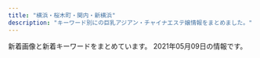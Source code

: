 ```yaml
---
title: "横浜・桜木町・関内・新横浜"
description: "キーワード別にの巨乳アジアン・チャイナエステ嬢情報をまとめました。"
---
```


新着画像と新着キーワードをまとめています。
2021年05月09日の情報です。

<DmmAffiliateIns />
<KeywordTable
  shops={
    [
    {
        "keywords": {},
        "name": "\u7e01",
        "url": "https://en.reraku.work/",
        "img_links": [],
        "station": "\u4f0a\u52e2\u4f50\u6728\u9577\u8005\u753a\u99c5"
    },
    {
        "name": "\u65b0\u53f0\u5317",
        "img_links": [
            "https://static.wixstatic.com/media/c0eb72_40820ead73a84600a3e5fd095c420086~mv2.png",
            "https://static.wixstatic.com/media/c0eb72_5abd6c30d02b4fdea8659795b145f5bb~mv2.jpg",
            "https://static.wixstatic.com/media/11062b_808b40c463104f22943c284c625d31c3f000.jpg",
            "https://static.wixstatic.com/media/c0eb72_8725bcdefd1c4f90850e9178dd71fe41~mv2.png",
            "https://static.parastorage.com/services/linguist-flags/1.480.0/assets/flags/square/USA.png",
            "https://static.wixstatic.com/media/11062b_62f0356712544a87b392417662c4658df000.jpg",
            "https://static.wixstatic.com/media/c0eb72_1a119da1d01942b7a33671df6c2b1159~mv2_d_1600_1200_s_2.jpg",
            "https://static.wixstatic.com/media/035244_257ed5e146d64042bf444af357418e18~mv2.jpg",
            "https://static.parastorage.com/services/linguist-flags/1.480.0/assets/flags/square/CHN.png",
            "https://static.wixstatic.com/media/11062b_4b7c9a8e48334d5aad2fd274fddba3bc~mv2.jpg",
            "https://static.wixstatic.com/media/11062b_2042bb7351284f0f982e4787d37415e6f000.jpg",
            "https://static.wixstatic.com/media/af7a8b002af842f8bab87691c1d8640f.jpg",
            "https://static.parastorage.com/services/linguist-flags/1.480.0/assets/flags/square/JPN.png",
            "https://static.wixstatic.com/media/c0eb72_8927f525542049b4a175526f2f5b36a4~mv2.png",
            "https://static.wixstatic.com/media/c0eb72_20782149934c4a6d85543ab1c66cd198~mv2.png"
        ],
        "keywords": {},
        "url": "https://www.shin-taipei-massage.com/",
        "station": "\u685c\u6728\u753a\u99c5\u53572\u756a\u51fa\u53e3"
    },
    {
        "keywords": {
            "87": 3,
            "88": 1,
            "C": 1,
            "D": 3
        },
        "img_links": [
            "http://www.kangobijo.esturl.com/images/mobile.png",
            "http://www.kangobijo.esturl.com/images/line.jpg",
            "http://www.kangobijo.esturl.com/images/shop/shop01.jpg",
            "http://www.kangobijo.esturl.com/images/top.png",
            "http://www.kangobijo.esturl.com/files/002-02.jpg",
            "http://www.kangobijo.esturl.com/images/shop/shop03.jpg",
            "http://www.kangobijo.esturl.com/images/link_line.png",
            "http://www.kangobijo.esturl.com/images/bj3.png",
            "http://www.kangobijo.esturl.com/images/staff_line.png",
            "http://www.kangobijo.esturl.com/files/004.jpg",
            "http://www.kangobijo.esturl.com/images/girl-z2.jpg",
            "http://www.kangobijo.esturl.com/files/004-02.jpg",
            "http://www.kangobijo.esturl.com/files/003.jpg",
            "http://www.kangobijo.esturl.com/images/girl-z1.jpg",
            "http://www.kangobijo.esturl.com/files/002.jpg",
            "http://www.kangobijo.esturl.com/files/001-02.jpg",
            "http://www.kangobijo.esturl.com/images/shop/shop04.jpg",
            "http://www.kangobijo.esturl.com/files/001.jpg",
            "http://www.kangobijo.esturl.com/images/information.png",
            "http://www.kangobijo.esturl.com/images/shop/shop02.jpg",
            "http://www.kangobijo.esturl.com/images/top_sche.png",
            "http://www.kangobijo.esturl.com/files/003-02.jpg"
        ],
        "name": "\u770b\u8b77\u7f8e\u5973",
        "station": "JR\u6a2a\u6d5c\u99c5\u5317\u897f\u53e3",
        "url": "http://www.kangobijo.esturl.com/"
    },
    {
        "img_links": [
            "http://babyheart.info/uploadfiles/Image/campaignBabyheartInfo.jpg",
            "http://babyheart.info/staffPhoto/b20210504141830.jpg",
            "http://babyheart.info/staffPhoto/s20201102132433.jpg",
            "http://babyheart.info/staffPhoto/b20201113143808.jpg",
            "http://babyheart.info/staffPhoto/b20201102210807.jpg",
            "http://babyheart.info/staffPhoto/b20201102165737.jpg",
            "http://babyheart.info/images/gallery1.jpg",
            "http://babyheart.info/staffPhoto/b20201102165304.jpg",
            "http://babyheart.info/staffPhoto/b20210506144322.jpg",
            "http://babyheart.info/staffPhoto/s20210506144322.jpg",
            "http://babyheart.info/images/slider1/02.jpg",
            "http://babyheart.info/staffPhoto/s20201102210807.jpg",
            "http://babyheart.info/images/slider1/03.jpg",
            "http://babyheart.info/staffPhoto/s20210504141830.jpg",
            "http://babyheart.info/images/returnBtn.png",
            "http://babyheart.info/images/mobile.jpg",
            "http://babyheart.info/js/sliderLine/slide_prev.png",
            "http://babyheart.info/staffPhoto/b20201102132433.jpg",
            "http://babyheart.info/staffPhoto/s20210209231643.jpg",
            "http://babyheart.info/staffPhoto/s20201113143808.jpg",
            "http://babyheart.info/staffPhoto/s20201113143406.jpg",
            "http://babyheart.info/staffPhoto/s20210503161428.jpg",
            "http://babyheart.info/staffPhoto/s20201102165737.jpg",
            "http://babyheart.info/js/sliderLine/slide_next.png",
            "http://babyheart.info/staffPhoto/b20210503161428.jpg",
            "http://babyheart.info/staffPhoto/s20201102165304.jpg",
            "http://babyheart.info/staffPhoto/b20210209231643.jpg",
            "http://babyheart.info/staffPhoto/b20201113143406.jpg"
        ],
        "name": "Baby Heart \uff5e\u30d9\u30a4\u30d3\u30fc\u30cf\u30fc\u30c8\uff5e",
        "keywords": {
            "96": 1,
            "86": 3,
            "\u30bb\u30af\u30b7\u30fc": 1,
            "C": 3,
            "99": 1,
            "D": 2,
            "88": 1,
            "80": 1,
            "85": 1,
            "E": 1
        },
        "url": "http://babyheart.info/",
        "station": "JR\u95a2\u5185\u99c5\u5357\u53e3"
    },
    {
        "img_links": [
            "http://www.yoshindo.es-relax.info/images/yuki1.jpg",
            "http://www.yoshindo.es-relax.info/images/info4.jpg",
            "http://www.yoshindo.es-relax.info/images/topnews.png",
            "http://www.yoshindo.es-relax.info/images/info3.jpg",
            "http://www.yoshindo.es-relax.info/images/topinfo.png",
            "http://www.yoshindo.es-relax.info/images/info2.jpg",
            "http://www.yoshindo.es-relax.info/images/top-kpbar.png",
            "http://www.yoshindo.es-relax.info/images/info5.jpg",
            "http://www.yoshindo.es-relax.info/images/info6.jpg",
            "http://www.yoshindo.es-relax.info/images/arisu1.jpg",
            "http://www.yoshindo.es-relax.info/images/youko1.jpg",
            "http://www.yoshindo.es-relax.info/images/sidebar-credit.png",
            "http://www.yoshindo.es-relax.info/images/info1.jpg",
            "http://www.yoshindo.es-relax.info/images/topbar.png",
            "http://www.yoshindo.es-relax.info/images/sayuri1.jpg",
            "http://www.yoshindo.es-relax.info/images/yuna1.jpg",
            "http://www.yoshindo.es-relax.info/images/yui1.jpg"
        ],
        "name": "\u990a\u5fc3\u5802",
        "keywords": {},
        "station": "\u53cd\u753a\u99c5",
        "url": "http://www.yoshindo.es-relax.info/"
    },
    {
        "keywords": {
            "C": 62,
            "88": 6,
            "86": 48,
            "D": 42,
            "87": 24,
            "85": 6
        },
        "url": "https://dear.xyz.mn/",
        "station": "JR\u95a2\u5185\u99c5\u5317\u53e3",
        "name": "Dear",
        "img_links": [
            "https://dear.xyz.mn/images/ac02.jpg",
            "https://dear.xyz.mn/images/sp_top.jpg",
            "https://dear.xyz.mn/photos/sites/33/2021/03/2021032514544543.jpeg",
            "https://dear.xyz.mn/images/ac01.jpg",
            "https://dear.xyz.mn/photos/sites/33/2021/02/2021022716421267.jpeg",
            "https://dear.xyz.mn/photos/sites/33/2021/01/2021010915471930.jpeg",
            "https://dear.xyz.mn/photos/sites/33/2020/11/2020111223000369.jpeg",
            "https://dear.xyz.mn/photos/sites/33/2021/05/2021050815304996.jpeg",
            "https://dear.xyz.mn/images/top.png",
            "https://dear.xyz.mn/photos/sites/33/2021/01/2021011914494134.jpeg",
            "https://dear.xyz.mn/photos/sites/33/2020/12/2020122818210498.jpeg",
            "https://dear.xyz.mn/photos/sites/33/2021/04/2021042616185695.jpeg",
            "https://dear.xyz.mn/photos/sites/33/2021/04/2021042914583373.jpeg",
            "https://dear.xyz.mn/photos/sites/33/2021/04/2021041421095424.jpeg",
            "https://dear.xyz.mn/photos/sites/33/2020/12/2020120212565938.jpeg",
            "https://dear.xyz.mn/photos/sites/33/2020/11/2020110413285923.jpeg",
            "https://dear.xyz.mn/photos/sites/33/2021/04/2021042614132612.jpeg",
            "https://dear.xyz.mn/images/ac05.jpg",
            "https://dear.xyz.mn/images/ac04.jpg",
            "https://dear.xyz.mn/photos/sites/33/2021/02/2021022614331675.jpeg"
        ]
    },
    {
        "url": "http://viyuiop.xyz/",
        "img_links": [
            "http://viyuiop.xyz/static/picture/foot.png",
            "http://viyuiop.xyz/static/picture/ttl_staff.png",
            "http://viyuiop.xyz/uploads/210506/1-2105060Z601642.jpg",
            "http://viyuiop.xyz/uploads/210506/1-210506091Q9491.jpg",
            "http://viyuiop.xyz/uploads/210430/1-2104301KKM53.jpg",
            "http://viyuiop.xyz/uploads/210430/1-210430153051255.jpg",
            "http://viyuiop.xyz/uploads/210430/1-2104301531225L.jpg",
            "http://viyuiop.xyz/static/picture/campaign_ani.jpg",
            "http://viyuiop.xyz/static/picture/topimg2.jpg",
            "http://viyuiop.xyz/static/picture/head.jpg",
            "http://viyuiop.xyz/static/picture/topimg1.jpg",
            "http://viyuiop.xyz/uploads/210430/1-21043015301GC.jpg"
        ],
        "keywords": {},
        "name": "\u82b1\u306e\u5929\u4f7f",
        "station": "JR\u4e2d\u5c71\u99c5\u5317\u53e3"
    },
    {
        "img_links": [
            "http://www.playa.work/images/ta.jpg",
            "http://www.playa.work/images/1.jpg",
            "http://www.playa.work/images/mobile.jpg",
            "http://www.playa.work/images/b2.jpg",
            "http://www.playa.work/images/4.jpg",
            "http://www.playa.work/images/head.jpg",
            "http://www.playa.work/img/emi1.jpg",
            "http://www.playa.work/images/b1.jpg",
            "http://www.playa.work/img/rumi1.jpg",
            "http://www.playa.work/images/s1.png",
            "http://www.playa.work/images/interior_t.jpg",
            "http://www.playa.work/img/nana1.jpg",
            "http://www.playa.work/images/news.png",
            "http://www.playa.work/images/int1.png",
            "http://www.playa.work/images/b3.jpg",
            "http://www.playa.work/images/int2.png",
            "http://www.playa.work/images/2.jpg",
            "http://www.playa.work/img/koko1.jpg",
            "http://www.playa.work/images/main_top.jpg",
            "http://www.playa.work/images/3.jpg",
            "http://www.playa.work/images/5.jpg",
            "http://www.playa.work/images/6.jpg",
            "http://www.playa.work/images/main_footer.jpg",
            "http://www.playa.work/img/risa1.jpg",
            "http://www.playa.work/images/staff_t.jpg",
            "http://www.playa.work/img/yuri1.jpg"
        ],
        "station": "JR\u95a2\u5185\u99c5\u5317\u53e3",
        "url": "http://www.playa.work/",
        "name": "St.Playa \uff5e\u8056\u30d7\u30e9\u30e4\uff5e",
        "keywords": {}
    },
    {
        "img_links": [],
        "keywords": {},
        "station": "JR\u95a2\u5185\u99c5\u5357\u53e3",
        "url": "http://seirakuen.est.cm/",
        "name": "\u8056\u697d\u5712"
    },
    {
        "img_links": [],
        "station": "JR\u6771\u795e\u5948\u5ddd\u99c5\u897f\u53e3",
        "url": "http://raimu.ests.jp/",
        "keywords": {},
        "name": "\u6765\u5922\uff5e\u30e9\u30a4\u30e0\uff5e"
    },
    {
        "name": "\u7d62\u9999\uff5e\u30a2\u30e4\u30ab\uff5e",
        "url": "http://www.est-aya.work/",
        "img_links": [
            "http://www.est-aya.work/images/tel.jpg",
            "http://www.est-aya.work/images/int2.png",
            "http://www.est-aya.work/images/sys1.png",
            "http://www.est-aya.work/images/9.jpg",
            "http://www.est-aya.work/images/sys2.png",
            "http://www.est-aya.work/images/rec1.png",
            "http://www.est-aya.work/images/head.jpg",
            "http://www.est-aya.work/img/asuka1.jpg",
            "http://www.est-aya.work/images/8.jpg",
            "http://www.est-aya.work/images/staff_t.jpg",
            "http://www.est-aya.work/img/mika1.jpg",
            "http://www.est-aya.work/images/11.jpg",
            "http://www.est-aya.work/images/info.png",
            "http://www.est-aya.work/images/2.jpg",
            "http://www.est-aya.work/images/ta.jpg",
            "http://www.est-aya.work/images/rec2.jpg",
            "http://www.est-aya.work/images/13.jpg",
            "http://www.est-aya.work/images/news.png",
            "http://www.est-aya.work/images/line.png",
            "http://www.est-aya.work/img/miku1.jpg",
            "http://www.est-aya.work/images/sys3.png",
            "http://www.est-aya.work/img/ayumi1.jpg",
            "http://www.est-aya.work/images/mobile.jpg",
            "http://www.est-aya.work/images/int1.png",
            "http://www.est-aya.work/img/yuyu1.jpg",
            "http://www.est-aya.work/images/interior_t.jpg"
        ],
        "keywords": {},
        "station": "JR\u685c\u6728\u753a\u99c5\u53571\u51fa\u53e3"
    },
    {
        "url": "http://www.muse.mensest.com/",
        "station": "JR\u6771\u795e\u5948\u5ddd\u99c5\u897f\u53e3",
        "name": "\u7f8e\u4eba\u9b5a",
        "keywords": {
            "D": 24,
            "87": 24,
            "86": 6,
            "C": 6
        },
        "img_links": [
            "http://www.muse.mensest.com/files/004.jpg",
            "http://www.muse.mensest.com/photo_news/upimg/58411609358e5df90e_0.jpg",
            "http://www.muse.mensest.com/photo_news/upimg/58411609358e5df90e_1.jpg",
            "http://www.muse.mensest.com/images/sp_top.jpg",
            "http://www.muse.mensest.com/images/sp_tit_new.png",
            "http://www.muse.mensest.com/images/tit_therapist.png",
            "http://www.muse.mensest.com/photo_news/upimg/32287607e6deea8b73_0.jpg",
            "http://www.muse.mensest.com/images/maining.jpg",
            "http://www.muse.mensest.com/files/003.jpg",
            "http://www.muse.mensest.com/images/top.jpg",
            "http://www.muse.mensest.com/images/tit_new.png",
            "http://www.muse.mensest.com/images/sp_tit_therapist.png",
            "http://www.muse.mensest.com/files/005.jpg",
            "http://www.muse.mensest.com/files/002.jpg",
            "http://www.muse.mensest.com/files/001.jpg",
            "http://www.muse.mensest.com/photo_news/upimg/32287607e6deea8b73_1.jpg",
            "http://www.muse.mensest.com/images/img_tel.png"
        ]
    },
    {
        "url": "http://koukoku.xyz/come/",
        "station": "JR\u65b0\u6a2a\u6d5c\u99c5\u5317\u53e3",
        "keywords": {
            "85": 1,
            "F": 1,
            "88": 1,
            "D": 1,
            "E": 1,
            "91": 1,
            "90": 1,
            "C": 1
        },
        "img_links": [
            "http://koukoku.xyz/come/css/staff/staff05.png",
            "http://koukoku.xyz/come/css/staff/staff01.png",
            "http://koukoku.xyz/come/css/top03.png",
            "http://koukoku.xyz/come/css/top02.jpg",
            "http://koukoku.xyz/come/css/nav/nav-004.jpg",
            "http://koukoku.xyz/come/css/staff/staff02.png",
            "http://koukoku.xyz/come/css/staff/staff01-a.png",
            "http://koukoku.xyz/come/css/nav/nav-006.jpg",
            "http://koukoku.xyz/come/css/nav/nav-002.jpg",
            "http://koukoku.xyz/come/css/osusume04.png",
            "http://koukoku.xyz/come/css/nav/nav-001.jpg",
            "http://koukoku.xyz/come/css/nav/nav-003.jpg",
            "http://koukoku.xyz/come/css/staff/staff02-a.png",
            "http://koukoku.xyz/come/css/c01.png",
            "http://koukoku.xyz/come/css/staff/staff03.png",
            "http://koukoku.xyz/come/css/staff/staff03-a.png",
            "http://koukoku.xyz/come/css/staff/staff05-a.png",
            "http://koukoku.xyz/come/css/head.jpg",
            "http://koukoku.xyz/come/css/nav/nav-005.jpg"
        ],
        "name": "Come Baby"
    },
    {
        "img_links": [
            "http://iyasibest.com/images/store/o05.jpg",
            "http://iyasibest.com/images/store/02.jpg",
            "http://iyasibest.com/images/store/03.jpg",
            "http://iyasibest.com/images/returnBtn.png",
            "http://iyasibest.com/staffPhoto/b20200911161049.jpg",
            "http://iyasibest.com/images/store/01.jpg",
            "http://iyasibest.com/images/store/o06.jpg",
            "http://iyasibest.com/images/store/o04.jpg",
            "http://iyasibest.com/images/store/o11.jpg",
            "http://iyasibest.com/staffPhoto/b20200711165223.jpg",
            "http://iyasibest.com/staffPhoto/b20210121203305.jpg",
            "http://iyasibest.com/images/store/o10.jpg",
            "http://iyasibest.com/images/store/o01.jpg",
            "http://iyasibest.com/uploadfiles/images/campaignIyasibestCom2.png",
            "http://iyasibest.com/images/store/o08.jpg",
            "http://iyasibest.com/staffPhoto/b20200306221420.jpg",
            "http://iyasibest.com/staffPhoto/b20200310001745.jpg",
            "http://iyasibest.com/staffPhoto/b20201102190836.jpg",
            "http://iyasibest.com/staffPhoto/b20200531120750.jpg",
            "http://iyasibest.com/staffPhoto/b20210503153528.jpg",
            "http://iyasibest.com/images/store/o07.jpg",
            "http://iyasibest.com/images/store/o03.jpg",
            "http://iyasibest.com/staffPhoto/b20210209224424.jpg",
            "http://iyasibest.com/staffPhoto/b20200228201258.jpg",
            "http://iyasibest.com/images/store/o09.jpg",
            "http://iyasibest.com/uploadfiles/images/campaignIyasibestCom1.png",
            "http://iyasibest.com/staffPhoto/b20200402041705.jpg",
            "http://iyasibest.com/images/store/o02.jpg"
        ],
        "keywords": {
            "C": 5,
            "97": 1,
            "88": 2,
            "98": 1,
            "D": 2,
            "85": 2,
            "\u30bb\u30af\u30b7\u30fc": 4,
            "E": 1,
            "82": 1,
            "86": 2,
            "87": 1
        },
        "station": "JR\u95a2\u5185\u99c5\u5357\u53e3",
        "name": "\u7652\u3057\u30d9\u30b9\u30c8",
        "url": "http://iyasibest.com/"
    },
    {
        "img_links": [
            "http://ciliasa.xyz/uploads/210403/1-21040313321G04.jpg",
            "http://ciliasa.xyz/uploads/210505/1-2105050Z61M31.jpg",
            "http://ciliasa.xyz/uploads/210419/1-21041914393I38.jpg",
            "http://ciliasa.xyz/uploads/200601/1-200601142K43F.jpg",
            "http://ciliasa.xyz/uploads/210412/1-210412123IR91.jpg",
            "http://ciliasa.xyz/picture/m-top003.jpg",
            "http://ciliasa.xyz/picture/m-head01.jpg",
            "http://ciliasa.xyz/uploads/210421/1-210421124A3613.jpg",
            "http://ciliasa.xyz/uploads/200601/1-200601142629454.jpg",
            "http://ciliasa.xyz/uploads/210412/1-210412105G2462.jpg",
            "http://ciliasa.xyz/uploads/210428/1-21042PZJ2611.jpg",
            "http://ciliasa.xyz/uploads/210419/1-210419143Z0E2.jpg",
            "http://ciliasa.xyz/uploads/200601/1-200601142F5435.jpg",
            "http://ciliasa.xyz/uploads/200601/1-200601142639540.jpg",
            "http://ciliasa.xyz/uploads/200601/1-200601142G5438.jpg",
            "http://ciliasa.xyz/uploads/210505/1-2105050Z6455C.jpg",
            "http://ciliasa.xyz/picture/call.png",
            "http://ciliasa.xyz/uploads/210421/1-210421124F4292.jpg",
            "http://ciliasa.xyz/uploads/200601/1-200601142P4643.jpg",
            "http://ciliasa.xyz/picture/foot01.jpg",
            "http://ciliasa.xyz/picture/m-top004.jpg",
            "http://ciliasa.xyz/uploads/210409/1-2104091K441949.jpg",
            "http://ciliasa.xyz/uploads/210403/1-210403133233553.jpg",
            "http://ciliasa.xyz/picture/cam-01.jpg",
            "http://ciliasa.xyz/uploads/210428/1-21042PZI2S2.jpg",
            "http://ciliasa.xyz/uploads/210409/1-2104091K430457.jpg"
        ],
        "station": "JR\u6771\u795e\u5948\u5ddd\u99c5\u897f\u53e3",
        "url": "http://ciliasa.xyz/",
        "keywords": {
            "88": 1,
            "84": 2,
            "C": 2,
            "94": 6,
            "D": 2,
            "F": 6
        },
        "name": "\u307f\u3055\u304d"
    },
    {
        "keywords": {
            "84": 3,
            "86": 6,
            "83": 3,
            "85": 6
        },
        "url": "http://pink.msa.jp/",
        "station": "JR\u95a2\u5185\u99c5\u5357\u53e3",
        "name": "\u30d4\u30f3\u30af",
        "img_links": [
            "http://pink.msa.jp/layer/images/top/top_06.jpg",
            "http://pink.msa.jp/layer/images/top/top_05.jpg",
            "http://pink.msa.jp/images/staff_06.jpg",
            "http://pink.msa.jp/layer/images/top/top_04.jpg",
            "http://pink.msa.jp/images/staff_08.jpg",
            "http://pink.msa.jp/images/wenzi-staff.png",
            "http://pink.msa.jp/images/s_info.png",
            "http://pink.msa.jp/layer/images/top.jpg",
            "http://pink.msa.jp/images/1.jpg",
            "http://pink.msa.jp/layer/images/top/top_02.jpg",
            "http://pink.msa.jp/images/staff_bj4.png",
            "http://pink.msa.jp/images/ser1.jpg",
            "http://pink.msa.jp/images/staff_04.jpg",
            "http://pink.msa.jp/layer/images/top/top_08.png",
            "http://pink.msa.jp/images/info.png",
            "http://pink.msa.jp/layer/images/top/top_01.jpg",
            "http://pink.msa.jp/images/ser3.jpg",
            "http://pink.msa.jp/layer/images/top/top_03.jpg",
            "http://pink.msa.jp/images/staff_bj1.png",
            "http://pink.msa.jp/images/top2.jpg",
            "http://pink.msa.jp/images/ser4.jpg",
            "http://pink.msa.jp/images/staff_02.jpg",
            "http://pink.msa.jp/images/ser2.jpg",
            "http://pink.msa.jp/images/top1.jpg",
            "http://pink.msa.jp/images/s_service.png",
            "http://pink.msa.jp/images/staff_07.jpg",
            "http://pink.msa.jp/images/staff_03.jpg"
        ]
    },
    {
        "img_links": [
            "http://www.gekabijin.esjprk.com/files/002-02.jpg",
            "http://www.gekabijin.esjprk.com/files/006-02.jpg",
            "http://www.gekabijin.esjprk.com/files/009.jpg",
            "http://www.gekabijin.esjprk.com/files/006.jpg",
            "http://www.gekabijin.esjprk.com/files/004-02.jpg",
            "http://www.gekabijin.esjprk.com/files/001.jpg",
            "http://www.gekabijin.esjprk.com/img/goback.jpg",
            "http://www.gekabijin.esjprk.com/img/pickup.jpg",
            "http://www.gekabijin.esjprk.com/img/ttl_news.png",
            "http://www.gekabijin.esjprk.com/img/btn_side_mobile.jpg",
            "http://www.gekabijin.esjprk.com/img/ttl_info.png",
            "http://www.gekabijin.esjprk.com/files/001-02.jpg",
            "http://www.gekabijin.esjprk.com/files/008-02.jpg",
            "http://www.gekabijin.esjprk.com/img/btn_blog.png",
            "http://www.gekabijin.esjprk.com/files/002.jpg",
            "http://www.gekabijin.esjprk.com/files/004.jpg",
            "http://www.gekabijin.esjprk.com/files/009-02.jpg",
            "http://www.gekabijin.esjprk.com/files/008.jpg",
            "http://www.gekabijin.esjprk.com/img/tel.png"
        ],
        "url": "http://www.gekabijin.esjprk.com/",
        "keywords": {
            "86": 2,
            "85": 2,
            "C": 20,
            "D": 6,
            "87": 6,
            "88": 2
        },
        "station": "JR\u6771\u795e\u5948\u5ddd\u99c5\u897f\u53e3",
        "name": "\u82b1\u9b41"
    },
    {
        "station": "JR\u4e2d\u5c71\u99c5\u5317\u53e3",
        "keywords": {
            "D": 6,
            "85": 3,
            "82": 1,
            "87": 2,
            "86": 2,
            "E": 1,
            "C": 1
        },
        "img_links": [
            "http://relacute.ies.bz/photos/sites/29/2021/01/202101180426140.jpg",
            "http://kakure-yu.a2.webnavi.work/upload/sites/29/2021/04/202104290308136.jpg",
            "http://relacute.ies.bz/photos/sites/29/2020/06/2020061906073550.jpg",
            "http://relacute.ies.bz/photos/sites/29/2021/04/202104290308136.jpg",
            "http://relacute.ies.bz/photos/sites/29/2020/10/2020101804232462.jpg",
            "http://relacute.ies.bz/images/top.jpg",
            "http://relacute.ies.bz/photos/sites/29/2021/04/202104260223304.jpg",
            "http://relacute.ies.bz/images/room4.jpg",
            "http://relacute.ies.bz/photos/sites/29/2021/04/2021040802361733.jpg",
            "http://relacute.ies.bz/images/room1.jpg",
            "http://relacute.ies.bz/photos/sites/29/2021/03/2021030402170757.jpg",
            "http://relacute.ies.bz/photos/sites/29/2020/11/2020112204235072.jpg",
            "http://relacute.ies.bz/images/room3.jpg",
            "http://relacute.ies.bz/images/s_news.jpg",
            "http://relacute.ies.bz/images/mobile.jpg",
            "http://relacute.ies.bz/images/room2.jpg",
            "http://relacute.ies.bz/images/s_staff.jpg"
        ],
        "url": "http://relacute.ies.bz/",
        "name": "RelaCute \u30ea\u30e9\u30ad\u30e5\u30fc\u30c8"
    },
    {
        "keywords": {
            "87": 18,
            "C": 75,
            "85": 24,
            "83": 6,
            "D": 26,
            "86": 50,
            "84": 12
        },
        "name": "SRP",
        "url": "http://www.shine-es.info/",
        "img_links": [
            "http://www.shine-es.info/public/image/20191123/20191123005624_21397.jpg",
            "http://www.shine-es.info/public/image/20191129/20191129184548_44783.jpg",
            "http://www.shine-es.info/public/image/20191007/20191007000751_26360.jpg",
            "http://www.shine-es.info/public/image/20210204/20210204005557_55265.png",
            "http://www.shine-es.info/public/image/20201107/20201107124509_92438.png",
            "http://www.shine-es.info/img/top/pic-1.png",
            "http://www.shine-es.info/img/top/nav_06.jpg",
            "http://www.shine-es.info/public/image/20190617/20190617002029_84673.jpg",
            "http://www.shine-es.info/public/image/20180524/20180524214747_75881.jpeg",
            "http://www.shine-es.info/img/top/pic-1.jpg",
            "http://www.shine-es.info/public/image/20200505/20200505002649_53549.png",
            "http://www.shine-es.info/public/image/20191009/20191009171328_21361.jpg",
            "http://www.shine-es.info/public/image/20200225/20200225013302_28274.png",
            "http://www.shine-es.info/public/image/20180426/20180426160618_24358.jpg",
            "http://www.shine-es.info/public/image/20190617/20190617002036_61596.jpg",
            "http://www.shine-es.info/img/top/mobile.jpg",
            "http://www.shine-es.info/public/image/20191007/20191007000800_55460.png",
            "http://www.shine-es.info/public/image/20210419/20210419112401_56895.png",
            "http://www.shine-es.info/public/image/20201210/20201210131428_47249.png",
            "http://www.shine-es.info/public/image/20201130/20201130150442_88111.jpg",
            "http://www.shine-es.info/public/image/20190827/20190827011025_93525.jpg",
            "http://www.shine-es.info/public/image/20210126/20210126012525_25271.png",
            "http://www.shine-es.info/public/image/20180524/20180524214818_14591.jpeg",
            "http://www.shine-es.info/public/image/20210422/20210422163954_89790.jpg",
            "http://www.shine-es.info/public/image/20180806/20180806021637_66262.jpeg",
            "http://www.shine-es.info/public/image/20191009/20191009171341_70954.jpg",
            "http://www.shine-es.info/img/top/nav_03.jpg",
            "http://www.shine-es.info/public/image/20180524/20180524214610_38863.jpeg",
            "http://www.shine-es.info/img/top/pic-3.jpg",
            "http://www.shine-es.info/public/image/20180514/20180514161320_29646.jpg",
            "http://www.shine-es.info/public/image/20210222/20210222103449_67865.png",
            "http://www.shine-es.info/public/image/20180524/20180524214652_54672.jpeg",
            "http://www.shine-es.info/img/top/nav_07.jpg",
            "http://www.shine-es.info/public/image/20200816/20200816001546_39857.jpg",
            "http://www.shine-es.info/img/top/nav_05.jpg",
            "http://www.shine-es.info/public/image/20200901/20200901125021_47269.jpg",
            "http://www.shine-es.info/img/top/nav_09.jpg",
            "http://www.shine-es.info/public/image/20180524/20180524214431_17082.jpg",
            "http://www.shine-es.info/public/image/20181128/20181128190142_51228.jpeg",
            "http://www.shine-es.info/img/top/pic-2.jpg",
            "http://www.shine-es.info/public/image/20210508/20210508142929_74258.jpg",
            "http://www.shine-es.info/public/image/20180426/20180426161222_54119.jpg",
            "http://www.shine-es.info/public/image/20201020/20201020190438_86333.png",
            "http://www.shine-es.info/img/system/campaign3.png",
            "http://www.shine-es.info/public/image/20210419/20210419132609_96915.jpg",
            "http://www.shine-es.info/public/image/20210503/20210503132158_78451.jpg",
            "http://www.shine-es.info/public/image/20180528/20180528013047_54119.jpg",
            "http://www.shine-es.info/public/image/20200120/20200120014129_44289.jpg",
            "http://www.shine-es.info/img/top/nav_04.jpg",
            "http://www.shine-es.info/public/image/20210427/20210427125244_68255.jpg",
            "http://www.shine-es.info/public/image/20210330/20210330113900_55694.jpg",
            "http://www.shine-es.info/public/image/20210224/20210224004055_63018.jpg",
            "http://www.shine-es.info/public/image/20201009/20201009012403_82863.jpg",
            "http://www.shine-es.info/public/image/20180426/20180426160348_68419.jpg",
            "http://www.shine-es.info/public/image/20191123/20191123005615_48887.jpg",
            "http://www.shine-es.info/public/image/20200901/20200901124912_14983.jpg",
            "http://www.shine-es.info/public/image/20180806/20180806021646_71312.jpeg",
            "http://www.shine-es.info/img/top/koko.png"
        ],
        "station": "JR\u65b0\u6a2a\u6d5c\u99c5\u5317\u53e3"
    },
    {
        "keywords": {},
        "url": "http://www.oguti.work/",
        "station": "JR\u5927\u53e3\u99c5\u6771\u53e3",
        "name": "\u7d50",
        "img_links": [
            "http://www.oguti.work/images/interior_t.jpg",
            "http://www.oguti.work/img/yuna2.jpg",
            "http://www.oguti.work/staff/kaori.jpg",
            "http://www.oguti.work/images/4.jpg",
            "http://www.oguti.work/images/int2.jpg",
            "http://www.oguti.work/images/head.jpg",
            "http://www.oguti.work/images/staff_t.jpg",
            "http://www.oguti.work/img/yuna1.jpg",
            "http://www.oguti.work/images/int1.jpg",
            "http://www.oguti.work/img/miki1.jpg",
            "http://www.oguti.work/images/tg.jpg",
            "http://www.oguti.work/images/sys.jpg",
            "http://www.oguti.work/img/kaori1.jpg",
            "http://www.oguti.work/staff/rie.jpg",
            "http://www.oguti.work/images/3.jpg",
            "http://www.oguti.work/img/miki2.jpg",
            "http://www.oguti.work/images/rec2.jpg",
            "http://www.oguti.work/images/2.jpg",
            "http://www.oguti.work/images/s1.png",
            "http://www.oguti.work/img/rie1.jpg",
            "http://www.oguti.work/images/news.jpg",
            "http://www.oguti.work/staff/yuna.jpg",
            "http://www.oguti.work/staff/miki.jpg",
            "http://www.oguti.work/images/ac1.jpg",
            "http://www.oguti.work/images/rec1.jpg",
            "http://www.oguti.work/images/1.jpg"
        ]
    },
    {
        "img_links": [
            "http://es-kannai.link/wp-content/uploads/2016/12/d.png",
            "http://es-kannai.link/wp-content/uploads/2021/04/IMG_5653-250x376.jpg",
            "http://es-kannai.link/wp-content/themes/template-salon2/images/info.png",
            "http://es-kannai.link/wp-content/themes/template-salon2/images/newface-ttl.jpg",
            "http://es-kannai.link/wp-content/uploads/2021/04/IMG_5651-400x600.jpg",
            "http://es-kannai.link/wp-content/uploads/2021/04/IMG_5650-250x376.jpg",
            "http://es-kannai.link/wp-content/uploads/2021/04/IMG_5651-267x400.jpg",
            "http://es-kannai.link/wp-content/uploads/2021/04/IMG_5649.jpg",
            "http://es-kannai.link/wp-content/uploads/2021/04/IMG_5650-400x600.jpg",
            "http://cdn.dino-es.com/images/logo/200x40DinoEs.png",
            "http://es-kannai.link/wp-content/uploads/2016/12/v.jpg",
            "http://es-kannai.link/wp-content/uploads/2021/04/IMG_5649-250x376.jpg",
            "http://es-kannai.link/wp-content/uploads/2021/04/IMG_5652-267x400.jpg",
            "http://es-kannai.link/wp-content/uploads/2021/04/IMG_5652-250x376.jpg",
            "http://es-kannai.link/wp-content/uploads/2016/12/aa.jpg",
            "http://es-kannai.link/wp-content/uploads/2021/04/IMG_5649-400x600.jpg",
            "http://es-kannai.link/wp-content/uploads/2016/12/a.jpg",
            "http://es-kannai.link/wp-content/uploads/2021/04/IMG_5653.jpg",
            "http://es-kannai.link/wp-content/themes/template-salon2/images/campaign-bnr.png",
            "http://es-kannai.link/wp-content/uploads/2021/04/IMG_5651-250x376.jpg",
            "http://es-kannai.link/wp-content/uploads/2016/12/vv.jpg",
            "http://es-kannai.link/wp-content/uploads/2021/04/IMG_5652.jpg",
            "http://es-kannai.link/wp-content/uploads/2016/12/aaaa.jpg",
            "http://es-kannai.link/wp-content/themes/template-salon2/images/main-img.jpg",
            "http://es-kannai.link/wp-content/themes/template-salon2/images/news-ttl.jpg",
            "http://es-kannai.link/wp-content/uploads/2021/04/IMG_5652-400x600.jpg",
            "http://es-kannai.link/wp-content/uploads/2021/04/IMG_5653-400x600.jpg",
            "http://es-kannai.link/wp-content/uploads/2016/12/dd.png",
            "http://es-kannai.link/wp-content/uploads/2016/12/vvv.png",
            "http://es-kannai.link/wp-content/uploads/2021/04/IMG_5651.jpg",
            "http://es-kannai.link/wp-content/uploads/2016/12/vvvv.png",
            "http://es-kannai.link/wp-content/uploads/2021/04/IMG_5653-267x400.jpg",
            "http://es-kannai.link/wp-content/uploads/2016/12/aaa.jpg",
            "http://es-kannai.link/wp-content/uploads/2021/04/IMG_5650.jpg",
            "http://es-kannai.link/wp-content/themes/template-salon2/images/m-info.png"
        ],
        "name": "Venus",
        "url": "http://es-kannai.link",
        "station": "JR\u95a2\u5185\u99c5\u5357\u53e3",
        "keywords": {}
    },
    {
        "url": "http://re-lax.work/",
        "img_links": [
            "http://re-lax.work/images/tel.png",
            "http://re-lax.work/img/rara1.jpg",
            "http://re-lax.work/staff/rara.jpg",
            "http://re-lax.work/images/sys1.jpg",
            "http://re-lax.work/images/sys2.jpg",
            "http://re-lax.work/images/time.jpg",
            "http://re-lax.work/images/menu/interior.png",
            "http://re-lax.work/staff/haruka.jpg",
            "http://re-lax.work/images/rec.jpg",
            "http://re-lax.work/images/int1.jpg",
            "http://re-lax.work/images/up.jpg",
            "http://re-lax.work/img/yuki1.jpg",
            "http://re-lax.work/images/interior_t.jpg",
            "http://re-lax.work/images/tg.jpg",
            "http://re-lax.work/staff/yuki.jpg",
            "http://re-lax.work/images/staff_t.jpg",
            "http://re-lax.work/images/news.jpg",
            "http://re-lax.work/images/int2.jpg",
            "http://re-lax.work/images/menu/top.png",
            "http://re-lax.work/img/haruka1.jpg",
            "http://re-lax.work/images/sys3.jpg",
            "http://re-lax.work/images/menu/staff.png"
        ],
        "station": "JR\u95a2\u5185\u99c5\u5317\u53e3",
        "keywords": {},
        "name": "\u30b3\u30b3\u30ca\u30c3\u30c4"
    },
    {
        "img_links": [
            "https://kannai-mensesthe.com/room/1-s.jpg",
            "https://kannai-mensesthe.com/2019/12/03/risa-s1.jpg",
            "https://kannai-mensesthe.com/button/blog.png",
            "https://hamamatsucho-esthe.work/icon/google_plus.png",
            "https://kannai-mensesthe.com/images/flower.png",
            "https://kannai-mensesthe.com/staff/momo-s1.jpg",
            "https://kannai-mensesthe.com/images/footer-l.png",
            "http://kannai-mensesthe.com/images/flower.png",
            "https://kannai-mensesthe.com/button/staff.png",
            "https://kannai-mensesthe.com/images/main1.jpg",
            "https://hamamatsucho-esthe.work/icon/facebook.png",
            "https://kannai-mensesthe.com/staff/ayumi-s1.jpg",
            "https://kannai-mensesthe.com/room/esthe3.jpg",
            "https://kannai-mensesthe.com/staff/sachi-s1.jpg",
            "https://kannai-mensesthe.com/2019/11/10/1.jpg",
            "https://kannai-mensesthe.com/room/3-l.jpg",
            "https://kannai-mensesthe.com/staff/risa-l1.jpg",
            "https://kannai-mensesthe.com/icon/google_plus.png",
            "https://kannai-mensesthe.com/room/4-l.jpg",
            "https://kannai-mensesthe.com/button/home.png",
            "https://kannai-mensesthe.com/icon/line.png",
            "https://kannai-mensesthe.com/staff/sachi-l1.jpg",
            "https://kannai-mensesthe.com/icon/facebook.png",
            "https://kannai-mensesthe.com/icon/twitter.png",
            "https://hamamatsucho-esthe.work/icon/twitter.png",
            "https://kannai-mensesthe.com/staff/risa-s1.jpg",
            "https://kannai-mensesthe.com//images/footer-r.png",
            "https://kannai-mensesthe.com/room/1-l.jpg",
            "https://kannai-mensesthe.com/room/2-l.jpg",
            "https://hamamatsucho-esthe.work/icon/line.png",
            "https://kannai-mensesthe.com/staff/ayumi-l1.jpg",
            "https://kannai-mensesthe.com/images/main-sp.jpg",
            "https://kannai-mensesthe.com/staff/momo-l1.jpg",
            "https://kannai-mensesthe.com/room/2-s.jpg",
            "https://kannai-mensesthe.com/room/3-s.jpg",
            "https://kannai-mensesthe.com/room/4-s.jpg",
            "https://kannai-mensesthe.com/room/esthe2.jpg",
            "https://kannai-mensesthe.com/images/clear.png",
            "https://kannai-mensesthe.com/room/esthe1.jpg"
        ],
        "name": "Olive",
        "url": "http://kannai-mensesthe.com/",
        "keywords": {
            "90": 15,
            "88": 5
        },
        "station": "JR\u95a2\u5185\u99c5"
    },
    {
        "keywords": {
            "82": 8,
            "C": 9,
            "85": 1,
            "86": 2,
            "D": 2
        },
        "station": "JR\u6771\u795e\u5948\u5ddd\u99c5\u897f\u53e3",
        "name": "\u7652\u3057\u306e\u697d\u5712",
        "img_links": [
            "http://www.ipuyvyta.xyz/uploads/200324/1-20032415352ab.jpg",
            "http://www.ipuyvyta.xyz/uploads/210128/1-21012Q351103P.jpg",
            "http://www.ipuyvyta.xyz/picture/s3.jpg",
            "http://www.ipuyvyta.xyz/uploads/210324/1-210324143049264.jpg",
            "http://www.ipuyvyta.xyz/picture/room4.jpg",
            "http://www.ipuyvyta.xyz/picture/s_staff.jpg",
            "http://www.ipuyvyta.xyz/picture/mobile.jpg",
            "http://www.ipuyvyta.xyz/uploads/190806/1-1ZP61F113Z0.jpg",
            "http://www.ipuyvyta.xyz/uploads/200103/1-2001031G043127.jpg",
            "http://www.ipuyvyta.xyz/uploads/200103/1-2001031G10c34.jpg",
            "http://www.ipuyvyta.xyz/uploads/210128/1-21012Q3504A53.jpg",
            "http://www.ipuyvyta.xyz/picture/relax.jpg",
            "http://www.ipuyvyta.xyz/uploads/190705/1-1ZF5141109322.jpg",
            "http://www.ipuyvyta.xyz/uploads/200527/1-20052G30953430.jpg",
            "http://www.ipuyvyta.xyz/uploads/210324/1-21032414232L38.jpg",
            "http://www.ipuyvyta.xyz/picture/s_pick.png",
            "http://www.ipuyvyta.xyz/uploads/201113/1-2011131412332R.jpg",
            "http://www.ipuyvyta.xyz/picture/room1.jpg",
            "http://www.ipuyvyta.xyz/uploads/201016/1-201016155320S7.jpg",
            "http://www.ipuyvyta.xyz/picture/room3.jpg",
            "http://www.ipuyvyta.xyz/uploads/201016/1-201016155304955.jpg",
            "http://www.ipuyvyta.xyz/uploads/200324/1-200324153552608.jpg",
            "http://www.ipuyvyta.xyz/uploads/200103/1-2001031G131213.jpg",
            "http://www.ipuyvyta.xyz/uploads/201117/1-20111G24513940.jpg",
            "http://www.ipuyvyta.xyz/uploads/201113/1-2011131413242P.jpg",
            "http://www.ipuyvyta.xyz/uploads/201117/1-20111G24541418.jpg",
            "http://www.ipuyvyta.xyz/uploads/200527/1-20052G310025O.jpg",
            "http://www.ipuyvyta.xyz/uploads/210324/1-21032414233OK.jpg",
            "http://www.ipuyvyta.xyz/picture/s1.jpg",
            "http://www.ipuyvyta.xyz/picture/room2.jpg",
            "http://www.ipuyvyta.xyz/uploads/210415/1-210415123349246.jpg",
            "http://www.ipuyvyta.xyz/uploads/210415/1-210415123451L4.jpg",
            "http://www.ipuyvyta.xyz/picture/top.png",
            "http://www.ipuyvyta.xyz/picture/s_news.png"
        ],
        "url": "http://www.ipuyvyta.xyz/"
    },
    {
        "url": "http://e-yozakura.xyz/",
        "name": "\u591c\u685c\uff5e\u3088\u3056\u304f\u3089\uff5e",
        "keywords": {},
        "img_links": [
            "http://e-yozakura.xyz/images/slide3.png",
            "http://e-yozakura.xyz/images/top.jpg",
            "http://e-yozakura.xyz/images/hua.jpg",
            "http://e-yozakura.xyz/images/htm.jpg",
            "http://e-yozakura.xyz/images/slide2.png",
            "http://e-yozakura.xyz/images/slide1.png",
            "http://e-yozakura.xyz/images/g1.jpg",
            "http://e-yozakura.xyz/images/r6.jpg",
            "http://e-yozakura.xyz/images/news01.png",
            "http://e-yozakura.xyz/images/yuka.jpg",
            "http://e-yozakura.xyz/images/r3.jpg",
            "http://e-yozakura.xyz/images/mobile.png",
            "http://e-yozakura.xyz/images/g2.jpg",
            "http://e-yozakura.xyz/images/tite-staff.jpg",
            "http://e-yozakura.xyz/images/t.jpg",
            "http://e-yozakura.xyz/images/hh.jpg",
            "http://e-yozakura.xyz/images/g5.jpg",
            "http://e-yozakura.xyz/images/r5.jpg",
            "http://e-yozakura.xyz/images/r4.jpg",
            "http://e-yozakura.xyz/images/g8.jpg",
            "http://e-yozakura.xyz/images/g9.jpg",
            "http://e-yozakura.xyz/images/ll.jpg",
            "http://e-yozakura.xyz/images/news03.png",
            "http://e-yozakura.xyz/images/12.jpg",
            "http://e-yozakura.xyz/images/bj_01.jpg",
            "http://e-yozakura.xyz/images/sa.jpg",
            "http://e-yozakura.xyz/images/bj_03.jpg",
            "http://e-yozakura.xyz/images/r7.jpg",
            "http://e-yozakura.xyz/images/g0.jpg",
            "http://e-yozakura.xyz/images/r1.jpg",
            "http://e-yozakura.xyz/images/r8.jpg",
            "http://e-yozakura.xyz/images/yuk.jpg",
            "http://e-yozakura.xyz/images/m1.jpg",
            "http://e-yozakura.xyz/images/g4.jpg",
            "http://e-yozakura.xyz/images/ai.jpg",
            "http://e-yozakura.xyz/images/r2.jpg"
        ],
        "station": "JR\u95a2\u5185\u99c5\u5317\u53e3"
    },
    {
        "img_links": [
            "http://massage-esthe.blue/img/sta6.jpg",
            "http://massage-esthe.blue/img/sta12.jpg",
            "http://massage-esthe.blue/img/st9.jpg",
            "http://massage-esthe.blue/img/r1.jpg",
            "http://massage-esthe.blue/img/stal.png",
            "http://massage-esthe.blue/img/st1.jpg",
            "http://massage-esthe.blue/img/r4.jpg",
            "http://massage-esthe.blue/img/sta10.jpg",
            "http://massage-esthe.blue/img/st6.jpg",
            "http://massage-esthe.blue/img/fla.jpg",
            "http://massage-esthe.blue/img/st5.jpg",
            "http://massage-esthe.blue/img/a4.jpg",
            "http://massage-esthe.blue/img/st11.jpg",
            "http://massage-esthe.blue/img/a6.jpg",
            "http://massage-esthe.blue/img/a3.jpg",
            "http://massage-esthe.blue/img/rect.jpg",
            "http://massage-esthe.blue/img/r3.jpg",
            "http://massage-esthe.blue/img/root.jpg",
            "http://massage-esthe.blue/img/st3.jpg",
            "http://massage-esthe.blue/img/a2.jpg",
            "http://massage-esthe.blue/img/bb.png",
            "http://massage-esthe.blue/img/lint.jpg",
            "http://massage-esthe.blue/img/st7.jpg",
            "http://massage-esthe.blue/img/a1.jpg",
            "http://massage-esthe.blue/img/r2.jpg",
            "http://massage-esthe.blue/img/no.png",
            "http://massage-esthe.blue/img/st2.jpg",
            "http://massage-esthe.blue/img/sta3.jpg",
            "http://massage-esthe.blue/img/sta2.jpg",
            "http://massage-esthe.blue/img/syst.jpg",
            "http://massage-esthe.blue/img/stat.jpg",
            "http://massage-esthe.blue/img/st12.jpg",
            "http://massage-esthe.blue/img/acct.jpg",
            "http://massage-esthe.blue/img/st10.jpg",
            "http://massage-esthe.blue/img/sta1.jpg",
            "http://massage-esthe.blue/img/sta5.jpg",
            "http://massage-esthe.blue/img/sta7.jpg",
            "http://massage-esthe.blue/img/top.jpg",
            "http://massage-esthe.blue/img/a5.jpg"
        ],
        "station": "\u30bb\u30f3\u30bf\u30fc\u5317\u99c5",
        "name": "37\u2103",
        "keywords": {
            "D": 10
        },
        "url": "http://massage-esthe.blue/"
    },
    {
        "name": "\u30ab\u30e9\u30d5\u30eb\u30ea\u30be\u30fc\u30c8",
        "img_links": [],
        "keywords": {},
        "url": "https://color.uouono.com/",
        "station": "JR\u6a2a\u6d5c\u99c5\u76f8\u9244\u53e3"
    },
    {
        "keywords": {},
        "img_links": [
            "http://r-relax.info/images/rec_09.jpg",
            "http://r-relax.info/girl/01.jpg",
            "http://r-relax.info/images/sub_12.jpg",
            "http://r-relax.info/images/r02.jpg",
            "http://r-relax.info/girl/05a.jpg",
            "http://r-relax.info/images/r05.jpg",
            "http://r-relax.info/girl/03a.jpg",
            "http://r-relax.info/images/r06.jpg",
            "http://r-relax.info/girl/00.jpg",
            "http://r-relax.info/images/index_18.jpg",
            "http://r-relax.info/images/index_17.jpg",
            "http://r-relax.info/girl/04a.jpg",
            "http://r-relax.info/images/r04.jpg",
            "http://r-relax.info/images/index_02.jpg",
            "http://r-relax.info/images/index_06.jpg",
            "http://r-relax.info/images/index_03.jpg",
            "http://r-relax.info/girl/02a.jpg",
            "http://r-relax.info/images/rec.jpg",
            "http://r-relax.info/girl/05.jpg",
            "http://r-relax.info/images/info_09.jpg",
            "http://r-relax.info/images/index_01.jpg",
            "http://r-relax.info/images/r03.jpg",
            "http://r-relax.info/images/staff_09.jpg",
            "http://r-relax.info/images/index_13.jpg",
            "http://r-relax.info/girl/02.jpg",
            "http://r-relax.info/girl/01a.jpg",
            "http://r-relax.info/images/index_05.jpg",
            "http://r-relax.info/images/info.jpg",
            "http://r-relax.info/girl/03.jpg",
            "http://r-relax.info/images/index_07.jpg",
            "http://r-relax.info/girl/09.jpg",
            "http://r-relax.info/images/r01.jpg",
            "http://r-relax.info/girl/04.jpg",
            "http://r-relax.info/images/index_04.jpg",
            "http://r-relax.info/images/index_12.jpg",
            "http://r-relax.info/images/sys_09.jpg"
        ],
        "url": "http://r-relax.info/",
        "name": "\u30de\u30a4\u30de\u30ea\u30e4",
        "station": "JR\u65b0\u6a2a\u6d5c\u99c5"
    },
    {
        "keywords": {
            "C": 24,
            "86": 8,
            "87": 8,
            "D": 4
        },
        "img_links": [
            "http://www.rakuraku.esjoho.com/images/line.png",
            "http://www.rakuraku.esjoho.com/files/001-02.jpg",
            "http://www.rakuraku.esjoho.com/files/004.jpg",
            "http://www.rakuraku.esjoho.com/images/r3.jpg",
            "http://www.rakuraku.esjoho.com/files/002-02.jpg",
            "http://www.rakuraku.esjoho.com/files/003.jpg",
            "http://www.rakuraku.esjoho.com/files/002-03.jpg",
            "http://www.rakuraku.esjoho.com/files/004-03.jpg",
            "http://www.rakuraku.esjoho.com/files/003-03.jpg",
            "http://www.rakuraku.esjoho.com/files/001.jpg",
            "http://www.rakuraku.esjoho.com/images/mobile.jpg",
            "http://www.rakuraku.esjoho.com/files/004-02.jpg",
            "http://www.rakuraku.esjoho.com/files/003-02.jpg",
            "http://www.rakuraku.esjoho.com/files/002.jpg",
            "http://www.rakuraku.esjoho.com/files/001-03.jpg"
        ],
        "station": "\u6771\u767d\u697d\u99c5",
        "name": "\u697d\u697d",
        "url": "http://www.rakuraku.esjoho.com/"
    },
    {
        "url": "http://anela.iyasi.me/",
        "img_links": [
            "http://anela.iyasi.me/images/top/top_01.jpg",
            "http://anela.iyasi.me/images/gallery/gallery_01.jpg",
            "http://anela.iyasi.me/images/staff_one/staff_one_top.jpg",
            "http://anela.iyasi.me/images/staff_one/staff_one_02.jpg",
            "http://anela.iyasi.me/images/staff/sta_0z10.jpg",
            "http://anela.iyasi.me/images/staff/sta_0z2.jpg",
            "http://anela.iyasi.me/images/home/index_page_top.jpg",
            "http://anela.iyasi.me/images/home/index_04.jpg",
            "http://anela.iyasi.me/images/home/index_qup.jpg",
            "http://anela.iyasi.me/images/gallery/gallery_401.jpg",
            "http://anela.iyasi.me/images/staff_image/staff_d03.jpg",
            "http://anela.iyasi.me/images/staff_image/staff_d02.jpg",
            "http://anela.iyasi.me/images/top/top_05.jpg",
            "http://anela.iyasi.me/images/gallery/gallery_102.jpg",
            "http://anela.iyasi.me/images/staff/sta_023.jpg",
            "http://anela.iyasi.me/images/system/syatem_303.jpg",
            "http://anela.iyasi.me/images/staff_one/staff_one_07.png",
            "http://anela.iyasi.me/images/staff_image/staff_d01.jpg",
            "http://anela.iyasi.me/images/staff_one/staff_one_01.jpg",
            "http://anela.iyasi.me/images/gallery/gallery_403.jpg",
            "http://anela.iyasi.me/images/staff/sta_03.jpg",
            "http://anela.iyasi.me/images/staff_one/staff_one_08.png",
            "http://anela.iyasi.me/images/home/index_03.jpg",
            "http://anela.iyasi.me/images/staff/sta_021.jpg",
            "http://anela.iyasi.me/images/staff_image/staff_d05.jpg",
            "http://anela.iyasi.me/images/staff/sta_0z9.jpg",
            "http://anela.iyasi.me/images/staff/sta_04.jpg",
            "http://anela.iyasi.me/images/staff/sta_06.jpg",
            "http://anela.iyasi.me/images/staff/sta_0z8.jpg",
            "http://anela.iyasi.me/images/gallery/gallery_top.jpg",
            "http://anela.iyasi.me/images/staff/sta_0z12.jpg",
            "http://anela.iyasi.me/images/top/top_06.jpg",
            "http://anela.iyasi.me/images/top/top_03.jpg",
            "http://anela.iyasi.me/images/gallery/gallery_404.jpg",
            "http://anela.iyasi.me/images/gallery/gallery_101.jpg",
            "http://anela.iyasi.me/images/home/index_tel.jpg",
            "http://anela.iyasi.me/images/gallery/gallery_104.jpg",
            "http://anela.iyasi.me/images/top/top_02.jpg",
            "http://anela.iyasi.me/images/staff/sta_01.jpg",
            "http://anela.iyasi.me/images/staff/staff_top.jpg",
            "http://anela.iyasi.me/images/system/syatem_301.jpg",
            "http://anela.iyasi.me/images/staff/sta_010.jpg",
            "http://anela.iyasi.me/images/staff_image/staff_d06.jpg",
            "http://anela.iyasi.me/images/top/top_04.jpg",
            "http://anela.iyasi.me/images/top/top_08.png",
            "http://anela.iyasi.me/images/staff_one/staff_one_04.jpg",
            "http://anela.iyasi.me/images/home/QR.png",
            "http://anela.iyasi.me/images/staff_one/staff_one_03.jpg",
            "http://anela.iyasi.me/images/system/syatem_302.jpg",
            "http://anela.iyasi.me/images/home/top_qp.jpg",
            "http://anela.iyasi.me/images/staff_image/staff_d04.jpg",
            "http://anela.iyasi.me/images/gallery/gallery_402.jpg",
            "http://anela.iyasi.me/images/gallery/gallery_103.jpg",
            "http://anela.iyasi.me/images/staff_one/staff_one_05.jpg"
        ],
        "name": "\u30a2\u30cd\u30e9",
        "station": "JR\u95a2\u5185\u99c5\u5357\u53e3",
        "keywords": {}
    },
    {
        "keywords": {
            "87": 1,
            "88": 1,
            "C": 2,
            "89": 2,
            "D": 4,
            "90": 1,
            "85": 1
        },
        "url": "http://mensabby.est888.com/",
        "station": "JR\u6771\u795e\u5948\u5ddd\u99c5\u897f\u53e3",
        "img_links": [
            "http://mensabby.est888.com/css/staff/staff01-a.jpg",
            "http://mensabby.est888.com/css/staff/staff005.jpg",
            "http://mensabby.est888.com/css/staff/staff006.jpg",
            "http://mensabby.est888.com/css/staff/staff004.jpg",
            "http://mensabby.est888.com/css/staff/staff04-a.jpg",
            "http://mensabby.est888.com/css/osusume18.jpg",
            "http://mensabby.est888.com/css/staff/staff06-a.jpg",
            "http://mensabby.est888.com/css/nav/nav-003.png",
            "http://mensabby.est888.com/images/slider1/003.jpg",
            "http://mensabby.est888.com/css/staff/staff01.jpg",
            "http://mensabby.est888.com/css/nav/nav-001.png",
            "http://mensabby.est888.com/css/nav/nav-005.png",
            "http://mensabby.est888.com/css/staff/staff002.jpg",
            "http://mensabby.est888.com/css/staff/staff02-a.jpg",
            "http://mensabby.est888.com/css/top-01.png",
            "http://mensabby.est888.com/css/nav/nav-006.png",
            "http://mensabby.est888.com/css/nav/nav-002.png",
            "http://mensabby.est888.com/css/staff/staff03-a.jpg",
            "http://mensabby.est888.com/css/staff/staff05-a.jpg",
            "http://mensabby.est888.com/css/tel.png",
            "http://mensabby.est888.com/images/slider1/001.jpg",
            "http://mensabby.est888.com/css/nav/nav-004.png",
            "http://mensabby.est888.com/css/staff/staff003.jpg"
        ],
        "name": "Abby"
    },
    {
        "name": "\u9999\u9999 -\u30b7\u30e3\u30f3\u30b7\u30e3\u30f3-",
        "img_links": [
            "http://www.shanshan.mensest.com/images/m2.jpg",
            "http://www.shanshan.mensest.com/images/m6.jpg",
            "http://www.shanshan.mensest.com/files/002.jpg",
            "http://www.shanshan.mensest.com/files/006.jpg",
            "http://www.shanshan.mensest.com/images/s_message.png",
            "http://www.shanshan.mensest.com/images/m3.jpg",
            "http://www.shanshan.mensest.com/images/slider-img001.jpg",
            "http://www.shanshan.mensest.com/files/001.jpg",
            "http://www.shanshan.mensest.com/files/003.jpg",
            "http://www.shanshan.mensest.com/images/s_top_therapist.png",
            "http://www.shanshan.mensest.com/images/s_pickup.png",
            "http://www.shanshan.mensest.com/files/005.jpg",
            "http://www.shanshan.mensest.com/files/004.jpg",
            "http://www.shanshan.mensest.com/images/m1.jpg",
            "http://www.shanshan.mensest.com/images/slider-img002.jpg",
            "http://www.shanshan.mensest.com/images/m4.jpg",
            "http://www.shanshan.mensest.com/images/s_news.png"
        ],
        "url": "http://www.shanshan.mensest.com/",
        "station": "JR\u95a2\u5185\u99c5\u5357\u53e3",
        "keywords": {
            "86": 8,
            "D": 48,
            "88": 8,
            "87": 32
        }
    },
    {
        "keywords": {
            "E": 4,
            "88": 2,
            "F": 2,
            "90": 4
        },
        "station": "JR\u65b0\u6a2a\u6d5c\u99c5\u5317\u53e3",
        "name": "ViVian",
        "url": "http://koukoku.xyz/vivian/",
        "img_links": [
            "http://koukoku.xyz/vivian/css/01.jpg",
            "http://koukoku.xyz/vivian/css/top03.jpg",
            "http://koukoku.xyz/vivian/css/staff/staff03.jpg",
            "http://koukoku.xyz/vivian/css/staff/staff02.jpg",
            "http://koukoku.xyz/vivian/css/top02.jpg",
            "http://koukoku.xyz/vivian/css/m-head.jpg",
            "http://koukoku.xyz/vivian/css/staff/staff01.jpg",
            "http://koukoku.xyz/vivian/images/call.png",
            "http://koukoku.xyz/vivian/css/top05.jpg",
            "http://koukoku.xyz/vivian/css/top04.jpg"
        ]
    },
    {
        "station": "JR\u6771\u795e\u5948\u5ddd\u99c5\u897f\u53e3",
        "keywords": {
            "86": 62,
            "E": 38,
            "D": 24
        },
        "img_links": [
            "http://relax-aroma.red/images/qr.jpg",
            "http://relax-aroma.red/images/cg06.jpg",
            "http://relax-aroma.red/images/sys.jpg",
            "http://relax-aroma.red/images/cg01.jpg",
            "http://relax-aroma.red/images/up_100_1_0.jpg",
            "http://relax-aroma.red/images/cg02.jpg",
            "http://relax-aroma.red/images/spacer900x360.png",
            "http://relax-aroma.red/images/cg05.jpg",
            "http://relax-aroma.red/images/cg07.jpg",
            "http://relax-aroma.red/images/spacer300x450.png",
            "http://relax-aroma.red/images/cg04.jpg",
            "http://relax-aroma.red/images/cg051.jpg",
            "http://relax-aroma.red/images/top2.png",
            "http://relax-aroma.red/images/cg03.jpg",
            "http://relax-aroma.red/images/top.png",
            "http://relax-aroma.red/images/cg052.jpg",
            "http://relax-aroma.red/images/cg011.jpg",
            "http://relax-aroma.red/images/acc.jpg"
        ],
        "url": "http://relax-aroma.red/",
        "name": "Bit lady \uff5e\u30d3\u30c3\u30c8\u30ec\u30c7\u30a3\u30fc\uff5e"
    },
    {
        "name": "NaNa \uff5e\u30ca\u30ca\uff5e",
        "img_links": [
            "http://relax-massage.blue/images/cg03.jpg",
            "http://relax-massage.blue/images/staff_s.png",
            "http://relax-massage.blue/images/evetop.png",
            "http://relax-massage.blue/images/kan.jpg",
            "http://relax-massage.blue/images/news.png",
            "http://relax-massage.blue/images/cg06.jpg",
            "http://relax-massage.blue/images/cg07.jpg",
            "http://relax-massage.blue/images/cg02.jpg",
            "http://relax-massage.blue/images/top.png",
            "http://relax-massage.blue/images/cg05.jpg",
            "http://relax-massage.blue/images/cg01.jpg",
            "http://relax-massage.blue/images/cg021.jpg"
        ],
        "url": "http://relax-massage.blue/",
        "keywords": {
            "E": 9,
            "D": 9,
            "86": 18
        },
        "station": "\u95a2\u5185\u99c5\u5317\u53e3"
    },
    {
        "station": "JR\u6771\u795e\u5948\u5ddd\u99c5\u897f\u53e3",
        "name": "\u7652\u3057\u306e\u5bb6",
        "keywords": {
            "86": 2,
            "D": 4,
            "87": 2
        },
        "url": "http://www.lavender.esjoho.com/",
        "img_links": [
            "http://www.lavender.esjoho.com/sp/images/top.jpg",
            "http://www.lavender.esjoho.com/images/ta.jpg",
            "http://www.lavender.esjoho.com/files/024.jpg",
            "http://www.lavender.esjoho.com/images/int1.png",
            "http://www.lavender.esjoho.com/sp/images/staff_t.jpg",
            "http://www.lavender.esjoho.com/sp/menu/top.jpg",
            "http://www.lavender.esjoho.com/sp/images/newsb.jpg",
            "http://www.lavender.esjoho.com/images/concept.jpg",
            "http://www.lavender.esjoho.com/images/staff_t.png",
            "http://www.lavender.esjoho.com/images/line.png",
            "http://www.lavender.esjoho.com/sp/menu/interior.jpg",
            "http://www.lavender.esjoho.com/files/045.jpg",
            "http://www.lavender.esjoho.com/files/029.jpg",
            "http://www.lavender.esjoho.com/sp/images/tel.jpg",
            "http://www.lavender.esjoho.com/sp/images/head.jpg",
            "http://www.lavender.esjoho.com/sp/images/interior_t.jpg",
            "http://www.lavender.esjoho.com/images/sys3.png",
            "http://www.lavender.esjoho.com/files/019.jpg",
            "http://www.lavender.esjoho.com/sp/images/news.jpg",
            "http://www.lavender.esjoho.com/sp/images/topgirl.jpg",
            "http://www.lavender.esjoho.com/sp/images/pc.jpg",
            "http://www.lavender.esjoho.com/images/rec1.png",
            "http://www.lavender.esjoho.com/sp/menu/staff.jpg",
            "http://www.lavender.esjoho.com/images/rec2.png",
            "http://www.lavender.esjoho.com/images/head.jpg",
            "http://www.lavender.esjoho.com/images/sm.jpg",
            "http://www.lavender.esjoho.com/images/sys2.png",
            "http://www.lavender.esjoho.com/images/link_t.png",
            "http://www.lavender.esjoho.com/images/int2.png",
            "http://www.lavender.esjoho.com/images/interior_t.png",
            "http://www.lavender.esjoho.com/sp/images/time.jpg",
            "http://www.lavender.esjoho.com/sp/images/footer.jpg",
            "http://www.lavender.esjoho.com/images/mobile.jpg",
            "http://www.lavender.esjoho.com/images/news.jpg"
        ]
    },
    {
        "station": "JR\u95a2\u5185\u99c5\u5317\u53e3",
        "name": "Sunflower\uff5e\u30b5\u30f3\u30d5\u30e9\u30ef\u30fc\uff5e",
        "img_links": [
            "http://www.sunflower-kannai.com/images/sys2.jpg",
            "http://www.sunflower-kannai.com/files/035.jpg",
            "http://www.sunflower-kannai.com/files/020-02.jpg",
            "http://www.sunflower-kannai.com/files/020.jpg",
            "http://www.sunflower-kannai.com/images/staffback.jpg",
            "http://www.sunflower-kannai.com/images/slider06.jpg",
            "http://www.sunflower-kannai.com/files/014.jpg",
            "http://www.sunflower-kannai.com/files/004-02.jpg",
            "http://www.sunflower-kannai.com/images/sys1.jpg",
            "http://www.sunflower-kannai.com/files/006.jpg",
            "http://www.sunflower-kannai.com/images/faq.jpg",
            "http://www.sunflower-kannai.com/files/004.jpg",
            "http://www.sunflower-kannai.com/images/slider01.jpg",
            "http://www.sunflower-kannai.com/files/034.jpg",
            "http://www.sunflower-kannai.com/files/011-02.jpg",
            "http://www.sunflower-kannai.com/files/014-02.jpg",
            "http://www.sunflower-kannai.com/images/tre.jpg",
            "http://www.sunflower-kannai.com/images/int3.jpg",
            "http://www.sunflower-kannai.com/images/slider03.jpg",
            "http://www.sunflower-kannai.com/images/head.jpg",
            "http://www.sunflower-kannai.com/images/slider08.jpg",
            "http://www.sunflower-kannai.com/images/slider02.jpg",
            "http://www.sunflower-kannai.com/images/interior_t.jpg",
            "http://www.sunflower-kannai.com/images/ta.jpg",
            "http://www.sunflower-kannai.com/files/006-02.jpg",
            "http://www.sunflower-kannai.com/files/022-02.jpg",
            "http://www.sunflower-kannai.com/images/slider04.jpg",
            "http://www.sunflower-kannai.com/files/003.jpg",
            "http://www.sunflower-kannai.com/files/023-02.jpg",
            "http://www.sunflower-kannai.com/files/026-02.jpg",
            "http://www.sunflower-kannai.com/images/int2.jpg",
            "http://www.sunflower-kannai.com/files/023.jpg",
            "http://www.sunflower-kannai.com/images/sys4.jpg",
            "http://www.sunflower-kannai.com/files/028-02.jpg",
            "http://www.sunflower-kannai.com/files/013-02.jpg",
            "http://www.sunflower-kannai.com/images/staff_t.jpg",
            "http://www.sunflower-kannai.com/images/slider09.jpg",
            "http://www.sunflower-kannai.com/images/news.jpg",
            "http://www.sunflower-kannai.com/files/026.jpg",
            "http://www.sunflower-kannai.com/files/033-02.jpg",
            "http://www.sunflower-kannai.com/images/slider05.jpg",
            "http://www.sunflower-kannai.com/images/sys3.jpg",
            "http://www.sunflower-kannai.com/images/info.jpg",
            "http://www.sunflower-kannai.com/images/ac1.jpg",
            "http://www.sunflower-kannai.com/files/003-02.jpg",
            "http://www.sunflower-kannai.com/files/035-02.jpg",
            "http://www.sunflower-kannai.com/images/slider07.jpg",
            "http://www.sunflower-kannai.com/files/028.jpg",
            "http://www.sunflower-kannai.com/files/011.jpg",
            "http://www.sunflower-kannai.com/images/faq_t.jpg",
            "http://www.sunflower-kannai.com/files/033.jpg",
            "http://www.sunflower-kannai.com/files/013.jpg",
            "http://www.sunflower-kannai.com/files/022.jpg",
            "http://www.sunflower-kannai.com/images/int1.jpg",
            "http://www.sunflower-kannai.com/files/034-02.jpg"
        ],
        "url": "http://www.sunflower-kannai.com/",
        "keywords": {
            "87": 22,
            "D": 28,
            "86": 6
        }
    },
    {
        "url": "http://www.sh-riraku113.xyz/",
        "img_links": [
            "http://www.sh-riraku113.xyz/static/picture/room1.png",
            "http://www.sh-riraku113.xyz/static/picture/room2.png",
            "http://www.sh-riraku113.xyz/uploads/201005/1-201005161544K5.jpg",
            "http://www.sh-riraku113.xyz/static/picture/tit-pick.png",
            "http://www.sh-riraku113.xyz/uploads/201005/1-201005161513F8.jpg",
            "http://www.sh-riraku113.xyz/static/picture/info.png",
            "http://www.sh-riraku113.xyz/static/picture/room4.png",
            "http://www.sh-riraku113.xyz/static/picture/top.png",
            "http://www.sh-riraku113.xyz/static/picture/room3.png",
            "http://www.sh-riraku113.xyz/static/picture/tit-new.png",
            "http://www.sh-riraku113.xyz/static/picture/tite-staff.png",
            "http://www.sh-riraku113.xyz/static/picture/infor.png",
            "http://www.sh-riraku113.xyz/static/picture/tit-gat.png",
            "http://www.sh-riraku113.xyz/uploads/201005/1-201005161500127.jpg",
            "http://www.sh-riraku113.xyz/uploads/201005/1-2010051615301I.jpg",
            "http://www.sh-riraku113.xyz/static/picture/tit-infor.png"
        ],
        "station": "JR\u6771\u795e\u5948\u5ddd\u99c5",
        "keywords": {
            "C": 14
        },
        "name": "\u30ec\u30a4\u30f3\u30dc\u30fc\u8679"
    },
    {
        "keywords": {
            "C": 13,
            "86": 12,
            "85": 8,
            "D": 20
        },
        "img_links": [
            "https://callme.iest.info/photos/sites/65/2021/04/2021042606230337.jpg",
            "https://callme.iest.info/photos/sites/65/2021/04/2021042606232836.jpg",
            "https://callme.iest.info/photos/sites/65/2021/05/2021050409224240.jpg",
            "https://callme.iest.info/images/sp_top.jpg",
            "https://callme.iest.info/photos/sites/65/2021/04/2021042607581198.jpg",
            "https://callme.iest.info/photos/sites/65/2021/04/2021042606235324.jpg"
        ],
        "station": "JR\u6771\u795e\u5948\u5ddd\u99c5\u897f\u53e3",
        "name": "Call me",
        "url": "https://callme.iest.info/"
    },
    {
        "url": "http://www.aoitori.mesthe.com/",
        "keywords": {
            "D": 4,
            "88": 2,
            "87": 1,
            "86": 2
        },
        "img_links": [
            "http://www.aoitori.mesthe.com/files/005-02.jpg",
            "http://www.aoitori.mesthe.com/files/003-02.jpg",
            "http://www.aoitori.mesthe.com/images/girl-z2.jpg",
            "http://www.aoitori.mesthe.com/images/infor.png",
            "http://www.aoitori.mesthe.com/files/005.jpg",
            "http://www.aoitori.mesthe.com/images/link_line.png",
            "http://www.aoitori.mesthe.com/images/top.png",
            "http://www.aoitori.mesthe.com/files/002-02.jpg",
            "http://www.aoitori.mesthe.com/images/shop/shop03.jpg",
            "http://www.aoitori.mesthe.com/files/006-02.jpg",
            "http://www.aoitori.mesthe.com/files/002.jpg",
            "http://www.aoitori.mesthe.com/images/girl-z1.jpg",
            "http://www.aoitori.mesthe.com/files/007.jpg",
            "http://www.aoitori.mesthe.com/files/007-02.jpg",
            "http://www.aoitori.mesthe.com/images/staff_line.png",
            "http://www.aoitori.mesthe.com/files/006.jpg",
            "http://www.aoitori.mesthe.com/images/shop/shop02.jpg",
            "http://www.aoitori.mesthe.com/images/shop/shop04.jpg",
            "http://www.aoitori.mesthe.com/images/bj3.png",
            "http://www.aoitori.mesthe.com/images/mobile.png",
            "http://www.aoitori.mesthe.com/files/003.jpg",
            "http://www.aoitori.mesthe.com/images/tit-infor.png",
            "http://www.aoitori.mesthe.com/images/shop/shop01.jpg",
            "http://www.aoitori.mesthe.com/images/top_sche.png"
        ],
        "name": "\u78a7\u3044\u9ce5",
        "station": "JR\u95a2\u5185\u99c5\u5317\u53e3"
    },
    {
        "img_links": [
            "http://aroma-est.xyz/img/topimg.jpg",
            "http://aroma-est.xyz/img/cg02.jpg",
            "http://aroma-est.xyz/img/r2.jpg",
            "http://aroma-est.xyz/img/topimg1.jpg",
            "http://aroma-est.xyz/img/cg06.jpg",
            "http://aroma-est.xyz/img/cg07.jpg",
            "http://aroma-est.xyz/img/cg0.jpg",
            "http://aroma-est.xyz/img/cg04.jpg",
            "http://aroma-est.xyz/img/r3.jpg",
            "http://aroma-est.xyz/img/cg01.jpg",
            "http://aroma-est.xyz/img/r0.jpg",
            "http://aroma-est.xyz/img/cg05.jpg"
        ],
        "station": "JR\u6771\u795e\u5948\u5ddd\u99c5\u897f\u53e3",
        "name": "Sugar \uff5e\u30b7\u30e5\u30ac\u30fc\uff5e",
        "keywords": {},
        "url": "http://aroma-est.xyz/"
    },
    {
        "name": "\u68ee\u82d1",
        "station": "\u53cd\u753a\u99c5",
        "url": "http://morien.este.work/",
        "keywords": {
            "D": 28,
            "87": 7,
            "83": 7,
            "85": 7,
            "86": 7
        },
        "img_links": [
            "http://morien.este.work/2/uploadimg/1594704743.jpg",
            "http://morien.este.work/2/uploadimg/1574764277.jpg",
            "http://morien.este.work/2/uploadimg/1613996342.jpg",
            "http://morien.este.work/top.jpg",
            "http://morien.este.work/2/uploadimg/1577672563.jpg",
            "http://morien.este.work/mens-esthe.png"
        ]
    },
    {
        "keywords": {},
        "img_links": [
            "http://xn--vckg5a5c7c8c1czd.xyz/img/no.png",
            "http://xn--vckg5a5c7c8c1czd.xyz/img/nav-002.png",
            "http://xn--vckg5a5c7c8c1czd.xyz/img/tel.png",
            "http://xn--vckg5a5c7c8c1czd.xyz/img/cg07.png",
            "http://xn--vckg5a5c7c8c1czd.xyz/img/nav-001.png",
            "http://xn--vckg5a5c7c8c1czd.xyz/img/nav-005.png",
            "http://xn--vckg5a5c7c8c1czd.xyz/img/a6.jpg",
            "http://xn--vckg5a5c7c8c1czd.xyz/img/nav-003.png",
            "http://xn--vckg5a5c7c8c1czd.xyz/img/top01.png",
            "http://xn--vckg5a5c7c8c1czd.xyz/img/cg02.png",
            "http://xn--vckg5a5c7c8c1czd.xyz/img/cg10.png",
            "http://xn--vckg5a5c7c8c1czd.xyz/img/a4.jpg",
            "http://xn--vckg5a5c7c8c1czd.xyz/img/cg06.png",
            "http://xn--vckg5a5c7c8c1czd.xyz/img/nav-006.png",
            "http://xn--vckg5a5c7c8c1czd.xyz/img/a2.jpg",
            "http://xn--vckg5a5c7c8c1czd.xyz/img/a1.jpg",
            "http://xn--vckg5a5c7c8c1czd.xyz/img/cg08.png",
            "http://xn--vckg5a5c7c8c1czd.xyz/img/a5.jpg",
            "http://xn--vckg5a5c7c8c1czd.xyz/img/cg05.png",
            "http://xn--vckg5a5c7c8c1czd.xyz/img/cg03.png",
            "http://xn--vckg5a5c7c8c1czd.xyz/img/nav-004.png",
            "http://xn--vckg5a5c7c8c1czd.xyz/img/a3.jpg",
            "http://xn--vckg5a5c7c8c1czd.xyz/img/cg01.png"
        ],
        "station": "\u30bb\u30f3\u30bf\u30fc\u5317\u99c5",
        "name": "\u30a2\u30ed\u30de\u30db\u30fc\u30e0",
        "url": "http://xn--vckg5a5c7c8c1czd.xyz/"
    },
    {
        "name": "\u7652\u3057\u306e\u5929\u4f7f",
        "keywords": {
            "86": 1,
            "84": 1,
            "87": 1,
            "D": 2,
            "E": 2,
            "88": 1,
            "C": 15
        },
        "url": "http://iyashi-tenshi.work/",
        "station": "JR\u4e2d\u5c71\u99c5\u5317\u53e3",
        "img_links": [
            "http://iyashi-tenshi.work/img/st11.jpg",
            "http://iyashi-tenshi.work/i/img/r1.jpg",
            "http://iyashi-tenshi.work/img/st12.jpg",
            "http://iyashi-tenshi.work/img/sta11.jpg",
            "http://iyashi-tenshi.work/i/img/acc-4.png",
            "http://iyashi-tenshi.work/i/img/st10.jpg",
            "http://iyashi-tenshi.work/img/nos.jpg",
            "http://iyashi-tenshi.work/img/st13.jpg",
            "http://iyashi-tenshi.work/i/img/sta12.jpg",
            "http://iyashi-tenshi.work/img/bottom.png",
            "http://iyashi-tenshi.work/i/img/sta13.jpg",
            "http://iyashi-tenshi.work/i/img/r5.jpg",
            "http://iyashi-tenshi.work/img/IMG_1709.jpg",
            "http://iyashi-tenshi.work/img/st10.jpg",
            "http://iyashi-tenshi.work/i/img/acc-5.jpg",
            "http://iyashi-tenshi.work/i/img/r2.jpg",
            "http://iyashi-tenshi.work/i/img/r3.jpg",
            "http://iyashi-tenshi.work/img/IMG_17410.jpg",
            "http://iyashi-tenshi.work/img/head.png",
            "http://iyashi-tenshi.work/i/img/acc-1.jpg",
            "http://iyashi-tenshi.work/i/img/r4.jpg",
            "http://iyashi-tenshi.work/img/c1.jpg",
            "http://iyashi-tenshi.work/i/img/sta10.jpg",
            "http://iyashi-tenshi.work/img/mo.png",
            "http://iyashi-tenshi.work/img/IMG_17480.jpg",
            "http://iyashi-tenshi.work/img/sta12.jpg",
            "http://iyashi-tenshi.work/i/img/acc-3.png",
            "http://iyashi-tenshi.work/img/sta13.jpg",
            "http://iyashi-tenshi.work/i/img/acc-2.png",
            "http://iyashi-tenshi.work/i/img/sta11.jpg",
            "http://iyashi-tenshi.work/img/sta10.jpg"
        ]
    },
    {
        "station": "\u65b0\u6a2a\u6d5c\u99c5\u5730\u4e0b\u92448\u756a\u51fa\u53e3",
        "keywords": {
            "D": 24,
            "86": 4,
            "87": 20
        },
        "name": "\u697d\u697d",
        "url": "http://www.rakuraku.esturl.com/",
        "img_links": [
            "http://www.rakuraku.esturl.com/files/006.jpg",
            "http://www.rakuraku.esturl.com/photo_news/upimg/154856094d05640c66_0.jpg",
            "http://www.rakuraku.esturl.com/images/m4.jpg",
            "http://www.rakuraku.esturl.com/images/rsubt2.png",
            "http://www.rakuraku.esturl.com/images/rsubt5.png",
            "http://www.rakuraku.esturl.com/images/pic_girl01.jpg",
            "http://www.rakuraku.esturl.com/files/001.jpg",
            "http://www.rakuraku.esturl.com/images/rsubt3.png",
            "http://www.rakuraku.esturl.com/images/m3.jpg",
            "http://www.rakuraku.esturl.com/images/pagetop.png",
            "http://www.rakuraku.esturl.com/files/005-02.jpg",
            "http://www.rakuraku.esturl.com/images/m6.jpg",
            "http://www.rakuraku.esturl.com/images/m2.jpg",
            "http://www.rakuraku.esturl.com/files/005.jpg",
            "http://www.rakuraku.esturl.com/images/top_sp_slider01.jpg",
            "http://www.rakuraku.esturl.com/files/004.jpg",
            "http://www.rakuraku.esturl.com/files/003-02.jpg",
            "http://www.rakuraku.esturl.com/images/rsubt1.png",
            "http://www.rakuraku.esturl.com/files/003.jpg",
            "http://www.rakuraku.esturl.com/files/002-02.jpg",
            "http://www.rakuraku.esturl.com/files/001-02.jpg",
            "http://www.rakuraku.esturl.com/images/m1.jpg",
            "http://www.rakuraku.esturl.com/photo_news/upimg/154856094d05640c66_1.jpg",
            "http://www.rakuraku.esturl.com/images/rsubt4.png",
            "http://www.rakuraku.esturl.com/files/004-02.jpg",
            "http://www.rakuraku.esturl.com/files/006-02.jpg",
            "http://www.rakuraku.esturl.com/images/ico01.png",
            "http://www.rakuraku.esturl.com/images/rsubt7.png",
            "http://www.rakuraku.esturl.com/images/rsubt6.png",
            "http://www.rakuraku.esturl.com/files/002.jpg"
        ]
    },
    {
        "station": "JR\u6771\u795e\u5948\u5ddd\u99c5\u897f\u53e3",
        "url": "http://haruku.est888.com/",
        "name": "\u6674\u7a7a -\u306f\u308b\u304f-",
        "img_links": [
            "http://haruku.est888.com/static/picture/staff01.jpg",
            "http://haruku.est888.com/static/picture/staff03.jpg",
            "http://haruku.est888.com/static/picture/staff02.jpg"
        ],
        "keywords": {
            "E": 3,
            "91": 3,
            "D": 6,
            "88": 3,
            "89": 3
        }
    },
    {
        "img_links": [
            "http://sh-riraku31.xyz/uploads/allimg/180703/1-1PF3111J3201.png",
            "http://sh-riraku31.xyz/uploads/201005/1-2010051621224F.jpg",
            "http://sh-riraku31.xyz/uploads/201005/1-2010051J6062Y.jpg",
            "http://sh-riraku31.xyz/uploads/201005/1-2010051J55CA.jpg",
            "http://sh-riraku31.xyz/uploads/201005/1-201005162114248.jpg",
            "http://sh-riraku31.xyz/templets/default/picture/top1.jpg",
            "http://sh-riraku31.xyz/templets/default/picture/top.jpg",
            "http://sh-riraku31.xyz/uploads/201005/1-201005162052635.jpg",
            "http://sh-riraku31.xyz/uploads/allimg/180629/1-1P629115504250.png",
            "http://sh-riraku31.xyz/uploads/201005/1-201005162101U5.jpg",
            "http://sh-riraku31.xyz/templets/default/picture/s_news.jpg",
            "http://sh-riraku31.xyz/uploads/201005/1-201005162010396.jpg",
            "http://sh-riraku31.xyz/uploads/201005/1-20100516201cK.jpg",
            "http://sh-riraku31.xyz/templets/default/picture/girl-z2.jpg",
            "http://sh-riraku31.xyz/templets/default/picture/girl-z1.jpg",
            "http://sh-riraku31.xyz/templets/default/picture/staff01.jpg"
        ],
        "station": "JR\u6a2a\u6d5c\u99c5\u5317\u897f\u53e3",
        "name": "\u30c1\u30a7\u30ea\u30fc",
        "url": "http://sh-riraku31.xyz/",
        "keywords": {
            "84": 1,
            "85": 2,
            "C": 11,
            "D": 3,
            "86": 1
        }
    },
    {
        "keywords": {},
        "url": "http://xn--cckubj6bwie8h7e.net/",
        "station": "JR\u65b0\u6a2a\u6d5c\u99c58\u756a\u51fa\u53e3",
        "img_links": [
            "http://xn--cckubj6bwie8h7e.net/images/esthe6.jpg",
            "http://xn--cckubj6bwie8h7e.net/images/cg05.jpg",
            "http://xn--cckubj6bwie8h7e.net/images/r3.jpg",
            "http://xn--cckubj6bwie8h7e.net/link/menlog.jpg",
            "http://xn--cckubj6bwie8h7e.net/images/line.png",
            "http://xn--cckubj6bwie8h7e.net/images/r1.jpg",
            "http://xn--cckubj6bwie8h7e.net/images/esthe2.jpg",
            "http://xn--cckubj6bwie8h7e.net/images/facebook.png",
            "http://xn--cckubj6bwie8h7e.net/images/esthe7.jpg",
            "http://xn--cckubj6bwie8h7e.net/images/home.png",
            "http://xn--cckubj6bwie8h7e.net/images/link.png",
            "http://xn--cckubj6bwie8h7e.net/images/cg01.jpg",
            "http://xn--cckubj6bwie8h7e.net/images/clear.png",
            "http://xn--cckubj6bwie8h7e.net/images/cg04.jpg",
            "http://xn--cckubj6bwie8h7e.net/images/esthe3.jpg",
            "http://xn--cckubj6bwie8h7e.net/images/main-sp.jpg",
            "http://xn--cckubj6bwie8h7e.net/images/r2.jpg",
            "http://xn--cckubj6bwie8h7e.net/images/staff.png",
            "http://xn--cckubj6bwie8h7e.net/images/twitter.png",
            "http://xn--cckubj6bwie8h7e.net/images/cg03.jpg",
            "http://xn--cckubj6bwie8h7e.net/images/google_plus.png",
            "http://xn--cckubj6bwie8h7e.net/images/footer-r.png",
            "http://xn--cckubj6bwie8h7e.net/images/esthe1.jpg",
            "http://xn--cckubj6bwie8h7e.net/images/esthe4.jpg",
            "http://xn--cckubj6bwie8h7e.net/images/header3.png",
            "http://xn--cckubj6bwie8h7e.net/images/footer-l.png",
            "http://xn--cckubj6bwie8h7e.net/images/main1.jpg",
            "http://xn--cckubj6bwie8h7e.net/images/flower.png",
            "http://xn--cckubj6bwie8h7e.net/images/r4.jpg",
            "http://xn--cckubj6bwie8h7e.net/images/cg02.jpg"
        ],
        "name": "IRIS"
    },
    {
        "name": "\u53e4\u7530",
        "url": "http://madonna.esnavi.work/",
        "img_links": [
            "http://madonna.esnavi.work/2/uploadimg/1586429676.jpg",
            "http://madonna.esnavi.work/service3.jpg",
            "http://madonna.esnavi.work/top.png",
            "http://madonna.esnavi.work/2/uploadimg/1587726066.jpg",
            "http://madonna.esnavi.work/s_news.jpg",
            "http://madonna.esnavi.work/2/uploadimg/1586429552.jpg",
            "http://madonna.esnavi.work/info.jpg",
            "http://madonna.esnavi.work/2/uploadimg/1586429633.jpg",
            "http://madonna.esnavi.work/service2.jpg",
            "http://madonna.esnavi.work/s_pick.jpg",
            "http://madonna.esnavi.work/2/uploadimg/1589374736.jpg",
            "http://madonna.esnavi.work/service1.jpg",
            "http://madonna.esnavi.work/tel.jpg",
            "http://madonna.esnavi.work/line.png",
            "http://madonna.esnavi.work/nbj3.jpg",
            "http://madonna.esnavi.work/s_staff.png",
            "http://madonna.esnavi.work/acc.jpg",
            "http://madonna.esnavi.work/7.jpg",
            "http://madonna.esnavi.work/2/uploadimg/1586429606.jpg",
            "http://madonna.esnavi.work/service4.jpg"
        ],
        "keywords": {
            "\u80f8": 2,
            "84": 2,
            "G": 2,
            "98": 2,
            "\u30c0\u30a4\u30ca\u30de\u30a4\u30c8": 2,
            "C": 4,
            "\u30bb\u30af\u30b7\u30fc": 2,
            "83": 2,
            "86": 6
        },
        "station": "JR\u95a2\u5185\u99c5\u5317\u53e3"
    },
    {
        "keywords": {},
        "img_links": [
            "http://shinyu.iest.jp/images/top/top_05.jpg",
            "http://shinyu.iest.jp/images/top/top_04.jpg",
            "http://shinyu.iest.jp/images/top/top_03.jpg",
            "http://shinyu.iest.jp/images/staff_image/staf_05a.jpg",
            "http://shinyu.iest.jp/images/page_top.png",
            "http://shinyu.iest.jp/images/home/top.jpg",
            "http://shinyu.iest.jp/images/top/top_01.jpg",
            "http://shinyu.iest.jp/images/top/top_08.png",
            "http://shinyu.iest.jp/images/top/top_02.jpg",
            "http://shinyu.iest.jp/images/top/top_06.jpg"
        ],
        "station": "JR\u95a2\u5185\u99c5\u5357\u53e3",
        "url": "http://shinyu.iest.jp/",
        "name": "\u5fc3\u7652 shinyu"
    },
    {
        "keywords": {
            "86": 15,
            "C": 39,
            "87": 36,
            "85": 3,
            "D": 45
        },
        "img_links": [
            "http://www.relax-colorful.com/files/091-02.jpg",
            "http://www.relax-colorful.com/files/095-03.jpg",
            "http://www.relax-colorful.com/files/067.jpg",
            "http://www.relax-colorful.com/files/053.jpg",
            "http://www.relax-colorful.com/files/060-03.jpg",
            "http://www.relax-colorful.com/files/053-03.jpg",
            "http://www.relax-colorful.com/files/087-02.jpg",
            "http://www.relax-colorful.com/files/093-1-02.jpg",
            "http://www.relax-colorful.com/files/073-03.jpg",
            "http://www.relax-colorful.com/files/087-03.jpg",
            "http://www.relax-colorful.com/files/067-02.jpg",
            "http://www.relax-colorful.com/files/053-02.jpg",
            "http://www.relax-colorful.com/files/080.jpg",
            "http://www.relax-colorful.com/files/089.jpg",
            "http://www.relax-colorful.com/files/090-02.jpg",
            "http://www.relax-colorful.com/images/pick.jpg",
            "http://www.relax-colorful.com/images/news2.jpg",
            "http://www.relax-colorful.com/files/094-03.jpg",
            "http://www.relax-colorful.com/files/067-03.jpg",
            "http://www.relax-colorful.com/files/092-03.jpg",
            "http://www.relax-colorful.com/files/095-02.jpg",
            "http://www.relax-colorful.com/files/040-03.jpg",
            "http://www.relax-colorful.com/images/news.jpg",
            "http://www.relax-colorful.com/images/bjs3.jpg",
            "http://www.relax-colorful.com/images/girl_bt.jpg",
            "http://www.relax-colorful.com/images/staff1b.jpg",
            "http://www.relax-colorful.com/files/080-02.jpg",
            "http://www.relax-colorful.com/images/staff1a.jpg",
            "http://www.relax-colorful.com/files/040-02.jpg",
            "http://www.relax-colorful.com/files/073-02.jpg",
            "http://www.relax-colorful.com/images/news1.jpg",
            "http://www.relax-colorful.com/files/069-03.jpg",
            "http://www.relax-colorful.com/files/090-03.jpg",
            "http://www.relax-colorful.com/images/staff_line.jpg",
            "http://www.relax-colorful.com/files/090.jpg",
            "http://www.relax-colorful.com/files/055-03.jpg",
            "http://www.relax-colorful.com/files/094-02.jpg",
            "http://www.relax-colorful.com/files/060-02.jpg",
            "http://www.relax-colorful.com/files/069-02.jpg",
            "http://www.relax-colorful.com/files/095.jpg",
            "http://www.relax-colorful.com/files/077.jpg",
            "http://www.relax-colorful.com/files/087.jpg",
            "http://www.relax-colorful.com/files/091.jpg",
            "http://www.relax-colorful.com/files/094.jpg",
            "http://www.relax-colorful.com/images/att.jpg",
            "http://www.relax-colorful.com/images/backlist.jpg",
            "http://www.relax-colorful.com/files/082-03.jpg",
            "http://www.relax-colorful.com/files/077-03.jpg",
            "http://www.relax-colorful.com/files/091-03.jpg",
            "http://www.relax-colorful.com/images/top.jpg",
            "http://www.relax-colorful.com/files/089-02.jpg",
            "http://www.relax-colorful.com/files/082.jpg",
            "http://www.relax-colorful.com/images/mobile.jpg",
            "http://www.relax-colorful.com/files/082-02.jpg",
            "http://www.relax-colorful.com/files/073.jpg",
            "http://www.relax-colorful.com/files/040.jpg",
            "http://www.relax-colorful.com/files/077-02.jpg",
            "http://www.relax-colorful.com/files/093-1.jpg",
            "http://www.relax-colorful.com/files/060.jpg",
            "http://www.relax-colorful.com/files/092-02.jpg",
            "http://www.relax-colorful.com/files/092.jpg",
            "http://www.relax-colorful.com/images/staff1.jpg",
            "http://www.relax-colorful.com/files/069.jpg",
            "http://www.relax-colorful.com/files/055.jpg",
            "http://www.relax-colorful.com/images/koko_200x40.png",
            "http://www.relax-colorful.com/files/080-03.jpg",
            "http://www.relax-colorful.com/files/089-03.jpg",
            "http://www.relax-colorful.com/files/093-1-03.jpg",
            "http://www.relax-colorful.com/files/055-02.jpg"
        ],
        "name": "Colorful\uff5e\u30ab\u30e9\u30d5\u30eb\uff5e",
        "url": "http://www.relax-colorful.com/",
        "station": "JR\u95a2\u5185\u99c5\u5317\u53e3"
    },
    {
        "station": "JR\u6771\u795e\u5948\u5ddd\u99c5",
        "url": "http://www.rakuraku-venus.xyz/",
        "img_links": [
            "http://www.rakuraku-venus.xyz/images/nav/lanmu-sys.jpg",
            "http://www.rakuraku-venus.xyz/images/lan-t/images/lan-t_01.jpg",
            "http://www.rakuraku-venus.xyz/images/shop/h4.jpg",
            "http://www.rakuraku-venus.xyz/images/shop/h3.jpg",
            "http://www.rakuraku-venus.xyz/images/index-f.jpg",
            "http://www.rakuraku-venus.xyz/images/index-kai_08.jpg",
            "http://www.rakuraku-venus.xyz/images/light_img.jpg",
            "http://www.rakuraku-venus.xyz/images/staff/11/koko.jpg",
            "http://www.rakuraku-venus.xyz/images/index-kai_13a.jpg",
            "http://www.rakuraku-venus.xyz/images/staff/11/minami2.jpg",
            "http://www.rakuraku-venus.xyz/images/index-kai_05.jpg",
            "http://www.rakuraku-venus.xyz/images/staff/11/ai.jpg",
            "http://www.rakuraku-venus.xyz/images/index-kai_16.jpg",
            "http://www.rakuraku-venus.xyz/images/index-kai_07.jpg",
            "http://www.rakuraku-venus.xyz/images/nav/lanmu-staff.jpg",
            "http://www.rakuraku-venus.xyz/images/staff/11/rika.png",
            "http://www.rakuraku-venus.xyz/images/index-kai_03.jpg",
            "http://www.rakuraku-venus.xyz/images/staff/10/1.jpg",
            "http://www.rakuraku-venus.xyz/images/index-kai_13.jpg",
            "http://www.rakuraku-venus.xyz/psd/off.jpg",
            "http://www.rakuraku-venus.xyz/images/shop/r1.jpg",
            "http://www.rakuraku-venus.xyz/images/nav/lanmu-acc.jpg",
            "http://www.rakuraku-venus.xyz/images/nav/lanmu-job.jpg",
            "http://www.rakuraku-venus.xyz/images/shop/h2.jpg"
        ],
        "keywords": {},
        "name": "\u697d\u3005\u30f4\u30a3\u30fc\u30ca\u30b9"
    },
    {
        "img_links": [
            "http://sweety-est.info/images/top.png",
            "http://sweety-est.info/images/sruru.jpg",
            "http://sweety-est.info/images/evetop.png",
            "http://sweety-est.info/images/precau.png",
            "http://sweety-est.info/images/news.png",
            "http://sweety-est.info/images/staff_s.png",
            "http://sweety-est.info/images/cg06.jpg",
            "http://sweety-est.info/images/cg05.jpg",
            "http://sweety-est.info/images/cg04.jpg"
        ],
        "keywords": {
            "D": 3,
            "E": 6,
            "86": 9
        },
        "station": "\u30bb\u30f3\u30bf\u30fc\u5357\u99c51\u756a\u51fa\u53e3",
        "name": "\u5b66\u5712",
        "url": "http://sweety-est.info/"
    },
    {
        "station": "JR\u6a2a\u6d5c\u99c5\u76f8\u9244\u53e3",
        "keywords": {
            "86": 3,
            "85": 1,
            "C": 11,
            "D": 4,
            "\u4e73": 1
        },
        "url": "http://usagi-jp.xyz/",
        "name": "\u3046\u3055\u304e",
        "img_links": [
            "http://usagi-jp.xyz/style/images/dt.jpg",
            "http://usagi-jp.xyz/uploads/210417/1-21041G015333N.png",
            "http://usagi-jp.xyz/uploads/210506/1-21050610361KW.jpg",
            "http://usagi-jp.xyz/style/images/staff_line.png",
            "http://usagi-jp.xyz/style/images/room2.jpg",
            "http://usagi-jp.xyz/uploads/210417/1-21041G01IM34.png",
            "http://usagi-jp.xyz/html/dianna_jing/images/room5.jpg",
            "http://usagi-jp.xyz/uploads/210417/1-21041G01A2410.png",
            "http://usagi-jp.xyz/uploads/210506/1-210506103605E5.jpg",
            "http://usagi-jp.xyz/uploads/210417/1-21041G01620410.png",
            "http://usagi-jp.xyz/uploads/210506/1-2105061035401M.jpg",
            "http://usagi-jp.xyz/style/images/room3.jpg",
            "http://usagi-jp.xyz/style/images/bj3.png",
            "http://usagi-jp.xyz/uploads/210417/1-21041G01F2b1.png",
            "http://usagi-jp.xyz/style/images/mobile.jpg",
            "http://usagi-jp.xyz/style/images/girl-z2.jpg",
            "http://usagi-jp.xyz/style/images/end.jpg",
            "http://usagi-jp.xyz/style/images/room1.jpg",
            "http://usagi-jp.xyz/style/images/room4.jpg",
            "http://usagi-jp.xyz/uploads/210417/1-21041G01H6242.png",
            "http://usagi-jp.xyz/uploads/210417/1-21041G01639220.png",
            "http://usagi-jp.xyz/style/images/top.png",
            "http://usagi-jp.xyz/uploads/210417/1-21041G01546143.png",
            "http://usagi-jp.xyz/uploads/210417/1-21041G01J91T.png",
            "http://usagi-jp.xyz/style/images/girl-z1.jpg"
        ]
    },
    {
        "img_links": [
            "https://anna.jpn.mn/photos/17/8147/202104/2021042908072054.jpg",
            "https://anna.jpn.mn/photos/17/8147/202104/2021042908063061.jpg",
            "https://anna.jpn.mn/photos/17/8147/202104/21042g231313638.jpeg",
            "https://anna.jpn.mn/photos/17/8147/202104/21042g2312553d.jpeg",
            "https://anna.jpn.mn/themes/anna.jpn.mn/template/assets/images/side03.png",
            "https://anna.jpn.mn/photos/17/8147/202104/21042g231125310.jpeg",
            "https://file.jp-navi.info/17/8147/202104/202104290807040.jpg",
            "https://file.jp-navi.info/17/8147/202104/2021042908064768.jpg",
            "https://anna.jpn.mn/photos/17/8147/202104/2104291u1063c7.png",
            "https://anna.jpn.mn/photos/17/8147/202104/2021042908073682.jpg",
            "https://anna.jpn.mn/photos/17/8147/202104/2021042908060344.jpg",
            "https://anna.jpn.mn/themes/anna.jpn.mn/template/assets/images/side01.png",
            "https://anna.jpn.mn/photos/17/8147/202104/21042619110n296.png",
            "https://file.jp-navi.info/17/8147/202104/2021042908073682.jpg",
            "https://anna.jpn.mn/themes/anna.jpn.mn/template/assets/images/side02.png",
            "https://anna.jpn.mn/photos/17/8147/202104/2104291u1201324.jpeg",
            "https://anna.jpn.mn/photos/17/8147/202104/21043012234b9e.png",
            "https://file.jp-navi.info/17/8147/202104/2021042908063061.jpg",
            "https://anna.jpn.mn/photos/17/8147/202104/2021042908064768.jpg",
            "https://assets.jp-navi.info/images/images/es-thumbnail.png",
            "https://file.jp-navi.info/17/8147/202104/2021042908060344.jpg",
            "https://anna.jpn.mn/photos/17/8147/202104/202104290807040.jpg",
            "https://anna.jpn.mn/photos/17/8147/202104/21042619105cc2.png",
            "https://anna.jpn.mn/photos/17/8147/202104/21042g2311a2g.jpeg",
            "https://anna.jpn.mn/photos/17/8147/202104/2104261910441202.png",
            "https://file.jp-navi.info/17/8147/202104/2021042908072054.jpg"
        ],
        "url": "https://anna.jpn.mn/",
        "name": "Anna -\u30a2\u30f3\u30ca-",
        "station": "JR\u6771\u795e\u5948\u5ddd\u99c5\u897f\u53e3",
        "keywords": {
            "85": 22,
            "83": 11,
            "84": 22,
            "E": 3,
            "D": 3,
            "87": 11
        }
    },
    {
        "keywords": {},
        "url": "http://diamond.esute.tokyo/",
        "station": "JR\u95a2\u5185\u99c5\u5357\u53e3",
        "img_links": [
            "http://diamond.esute.tokyo/staff/s-yumi.jpg",
            "http://diamond.esute.tokyo/images/bar-interior.png",
            "http://diamond.esute.tokyo/images/bar-staff.png",
            "http://diamond.esute.tokyo/images/b-tel.png",
            "http://diamond.esute.tokyo/images/bar-cam.png",
            "http://diamond.esute.tokyo/images/pic-akasuri2021.png",
            "http://diamond.esute.tokyo/images/bar-pickup.png",
            "http://diamond.esute.tokyo/images/c-top.png",
            "http://diamond.esute.tokyo/staff/s-mari.jpg",
            "http://diamond.esute.tokyo/images/cam20210413.png",
            "http://diamond.esute.tokyo/images/c-staff.png",
            "http://diamond.esute.tokyo/staff/s-sora.jpg",
            "http://diamond.esute.tokyo/images/bill.png",
            "http://diamond.esute.tokyo/images/pic2.jpg",
            "http://diamond.esute.tokyo/images/c-interior.png",
            "http://diamond.esute.tokyo/images/pic11.jpg",
            "http://diamond.esute.tokyo/images/footer.png"
        ],
        "name": "\u30c0\u30a4\u30e4"
    },
    {
        "station": "JR\u6771\u795e\u5948\u5ddd\u99c5\u897f\u53e3",
        "img_links": [
            "http://est-hanamizuki.com/images/erika.jpg",
            "http://est-hanamizuki.com/images/g2.jpg",
            "http://est-hanamizuki.com/images/m2.jpg",
            "http://est-hanamizuki.com/images/g3.jpg",
            "http://est-hanamizuki.com/images/g22.jpg",
            "http://est-hanamizuki.com/images/g33.jpg",
            "http://est-hanamizuki.com/images/r111.jpg",
            "http://est-hanamizuki.com/images/m1.jpg",
            "http://est-hanamizuki.com/images/m4.jpg",
            "http://est-hanamizuki.com/images/head.jpg",
            "http://est-hanamizuki.com/images/info.png",
            "http://est-hanamizuki.com/images/zi_staff.png",
            "http://est-hanamizuki.com/images/g23.jpg",
            "http://est-hanamizuki.com/images/g13.jpg",
            "http://est-hanamizuki.com/images/m3.jpg",
            "http://est-hanamizuki.com/images/g32.jpg",
            "http://est-hanamizuki.com/images/news1.png",
            "http://est-hanamizuki.com/images/g1.jpg",
            "http://est-hanamizuki.com/images/erika2.jpg",
            "http://est-hanamizuki.com/images/mobile.jpg",
            "http://est-hanamizuki.com/images/11.png",
            "http://est-hanamizuki.com/images/g12.jpg"
        ],
        "name": "\u82b1\u6c34\u6728",
        "keywords": {},
        "url": "http://est-hanamizuki.com/"
    },
    {
        "img_links": [
            "http://www.rose-color.info/img/link2.jpg",
            "http://www.rose-color.info/img/sys.jpg",
            "http://www.rose-color.info/public/image/20201009/20201009005900_97376.jpg",
            "http://www.rose-color.info/public/image/20190922/20190922200505_21149.jpeg",
            "http://www.rose-color.info/public/image/20210126/20210126011220_75981.png",
            "http://www.rose-color.info/public/image/20210419/20210419131246_25130.jpg",
            "http://www.rose-color.info/public/image/20201020/20201020184710_30595.png",
            "http://www.rose-color.info/public/image/20190517/20190517212453_15511.jpg",
            "http://www.rose-color.info/public/image/20200417/20200417025857_20118.png",
            "http://www.rose-color.info/public/image/20210503/20210503131617_34247.jpg",
            "http://www.rose-color.info/img/koko.png",
            "http://www.rose-color.info/public/image/20210422/20210422163400_91224.jpg",
            "http://www.rose-color.info/public/image/20201130/20201130144441_16819.jpg",
            "http://www.rose-color.info/public/image/20210224/20210224003309_92092.jpg",
            "http://www.rose-color.info/public/image/20201210/20201210130347_71702.png",
            "http://www.rose-color.info/public/image/20190509/20190509140935_98972.jpg",
            "http://www.rose-color.info/public/image/20190509/20190509145318_30201.jpg",
            "http://www.rose-color.info/public/image/20190509/20190509140913_93259.jpg",
            "http://www.rose-color.info/public/image/20190509/20190509140857_11715.jpg",
            "http://www.rose-color.info/public/image/20191025/20191025151602_11534.jpg",
            "http://www.rose-color.info/public/image/20190509/20190509140925_63726.jpg",
            "http://www.rose-color.info/public/image/20190509/20190509151712_73273.jpg",
            "http://www.rose-color.info/public/image/20190509/20190509145904_79944.jpg",
            "http://www.rose-color.info/public/image/20190924/20190924151957_88257.jpg",
            "http://www.rose-color.info/public/image/20210427/20210427120505_60105.jpg",
            "http://www.rose-color.info/public/image/20210419/20210419111655_62452.png",
            "http://www.rose-color.info/public/image/20190509/20190509151815_26133.jpg",
            "http://www.rose-color.info/public/image/20210406/20210406185922_89679.png",
            "http://www.rose-color.info/public/image/20210222/20210222102101_83200.png",
            "http://www.rose-color.info/public/image/20190509/20190509150319_28745.jpg",
            "http://www.rose-color.info/public/image/20210330/20210330112929_27404.jpg",
            "http://www.rose-color.info/public/image/20201107/20201107123935_72522.png",
            "http://www.rose-color.info/public/image/20210508/20210508141722_58466.jpg",
            "http://www.rose-color.info/public/image/20190509/20190509145858_80062.jpg",
            "http://www.rose-color.info/public/image/20190509/20190509150501_74550.jpg",
            "http://www.rose-color.info/img/gback.jpg",
            "http://www.rose-color.info/public/image/20190517/20190517212433_70632.jpg",
            "http://www.rose-color.info/public/image/20190922/20190922200457_51255.jpeg",
            "http://www.rose-color.info/public/image/20190509/20190509145323_81608.jpg",
            "http://www.rose-color.info/img/gtop.jpg",
            "http://www.rose-color.info/public/image/20190509/20190509160519_55359.jpg",
            "http://www.rose-color.info/img/link1.jpg",
            "http://www.rose-color.info/public/image/20190509/20190509151145_51237.jpg",
            "http://www.rose-color.info/public/image/20210204/20210204004224_97903.png"
        ],
        "station": "JR\u65b0\u6a2a\u6d5c\u99c5\u5317\u53e3",
        "url": "http://www.rose-color.info/",
        "name": "Rose Color\uff5e\u30ed\u30fc\u30ba\u30ab\u30e9\u30fc\uff5e",
        "keywords": {
            "E": 6,
            "D": 25,
            "87": 31,
            "85": 15,
            "F": 3,
            "86": 46,
            "C": 61,
            "89": 3
        }
    },
    {
        "url": "http://yuga.estx.net/",
        "name": "\u512a\u96c5\uff5e\u3086\u3046\u304c\uff5e",
        "station": "JR\u4e2d\u5c71\u99c5",
        "img_links": [
            "http://yuga.estx.net/staff/2/1.jpg",
            "http://yuga.estx.net/images/main_10.jpg",
            "http://yuga.estx.net/images/main_09.jpg",
            "http://yuga.estx.net/images/noimage.jpg",
            "http://yuga.estx.net/staff/3/1.jpg",
            "http://yuga.estx.net/images/main_15.jpg",
            "http://yuga.estx.net/images/main_19.jpg",
            "http://yuga.estx.net/images/main_13.jpg",
            "http://yuga.estx.net/images/main_16.jpg",
            "http://yuga.estx.net/images/main_03.jpg",
            "http://yuga.estx.net/images/staff_12.jpg",
            "http://yuga.estx.net/images/main_12.jpg",
            "http://yuga.estx.net/images/main_05.jpg",
            "http://yuga.estx.net/staff/4/1.jpg",
            "http://yuga.estx.net/staff/1/1.jpg",
            "http://yuga.estx.net/images/staff_16.jpg",
            "http://yuga.estx.net/images/main_08.jpg",
            "http://yuga.estx.net/images/info_12.jpg",
            "http://yuga.estx.net/images/main_07.jpg",
            "http://yuga.estx.net/images/main_11.jpg",
            "http://yuga.estx.net/images/main_14.jpg",
            "http://yuga.estx.net/images/main_06.jpg"
        ],
        "keywords": {}
    },
    {
        "keywords": {},
        "name": "\u7652\uff5e\u3044\u3084\u3057\uff5e",
        "station": "\u65e5\u30ce\u51fa\u753a\u99c5",
        "url": "http://www.est-baby.work/",
        "img_links": [
            "http://www.est-baby.work/images/news.jpg",
            "http://www.est-baby.work/images/1.jpg",
            "http://www.est-baby.work/images/8.jpg",
            "http://www.est-baby.work/images/sys4.jpg",
            "http://www.est-baby.work/images/tr.jpg",
            "http://www.est-baby.work/images/menu/interior.png",
            "http://www.est-baby.work/img/sizuka1.png",
            "http://www.est-baby.work/images/head.jpg",
            "http://www.est-baby.work/images/koko_200x40.png",
            "http://www.est-baby.work/images/sys2.jpg",
            "http://www.est-baby.work/images/int2.jpg",
            "http://www.est-baby.work/staff/koko.jpg",
            "http://www.est-baby.work/images/interior_t.jpg",
            "http://www.est-baby.work/images/sisu.jpg",
            "http://www.est-baby.work/img/yuki1.png",
            "http://www.est-baby.work/staff/nana.jpg",
            "http://www.est-baby.work/images/7.jpg",
            "http://www.est-baby.work/images/tgirl.jpg",
            "http://www.est-baby.work/images/sys3.jpg",
            "http://www.est-baby.work/images/6.jpg",
            "http://www.est-baby.work/images/int1.jpg",
            "http://www.est-baby.work/images/menu/top.png",
            "http://www.est-baby.work/staff/kaori.jpg",
            "http://www.est-baby.work/img/kaori1.png",
            "http://www.est-baby.work/staff/sizuka.jpg",
            "http://www.est-baby.work/img/yuki2.png",
            "http://www.est-baby.work/staff/yuki.jpg",
            "http://www.est-baby.work/images/3.jpg",
            "http://www.est-baby.work/images/sys1.jpg",
            "http://www.est-baby.work/images/menu/staff.png",
            "http://www.est-baby.work/images/staff_t.jpg",
            "http://www.est-baby.work/img/nana1.png",
            "http://www.est-baby.work/img/koko1.png"
        ]
    }
]
}
/>
<DmmAffiliateScript />
